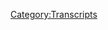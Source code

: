 {{Transcript
    | title         = [[27: March 31, 2017]]
    | caption       = [https://knowledgefight.libsyn.com/knowledge-fight-march-31-2017 Listen to this episode on Libsyn]
    | episodeNumber = [[27: March 31, 2017|27]]
    | length        = 02:00:25
}}

{{MessageBox
    | header     = Warning: Bot Generated Content
    | text       = This transcript was automatically generated by transcription software and likely contains many mistakes and misattributions. Please check the audio for definitive quotes, attribution, and context.
    | image      = N3yvass4myg91.webp
    | imagewidth = 50px
    | id         = warning
}}

{{TranscriptBlock
    | name      = Alex Jones
    | timestamp = 00:00:00.000
    | text      = Andy in Kansas, you're on the air. Thanks for holding. Well, Alex, I'm a first time caller. I'm a huge fan. I love your work.
}}

{{TranscriptBlock
    | name      = Dan
    | timestamp = 00:00:07.000
    | text      = Hey, everybody. Welcome back to knowledge fight. I'm Dan. I'm Jordan. Hey guys, today we welcome back to another episode of this podcast about the life and times of Alex Jones. We're a couple dudes who like to sit down have a good time. Twist.
}}

{{TranscriptBlock
    | name      = Jordan
    | timestamp = 00:00:21.000
    | text      = What's the twist?
}}

{{TranscriptBlock
    | name      = Dan
    | timestamp = 00:00:22.000
    | text      = I listened to tons of Alex Jones and
}}

{{TranscriptBlock
    | name      = Jordan
    | timestamp = 00:00:24.000
    | text      = I thought it was that you that we drink a lot of wine during this podcast? No,
}}

{{TranscriptBlock
    | name      = Dan
    | timestamp = 00:00:28.000
    | text      = just a reasonable amount of wine reads. That's
}}

{{TranscriptBlock
    | name      = Jordan
    | timestamp = 00:00:29.000
    | text      = true. It is a reasonable amount.
}}

{{TranscriptBlock
    | name      = Dan
    | timestamp = 00:00:31.000
    | text      = The twist is I am an expert on Alex Jones. And I don't know a goddamn thing. But you're a quick learner. And I appreciate it guys.
}}

{{TranscriptBlock
    | name      = Jordan
    | timestamp = 00:00:39.000
    | text      = Unfortunately for my psyche, yeah. Only if only I were the Eddie Bravo of this podcast.
}}

{{TranscriptBlock
    | name      = Dan
    | timestamp = 00:00:45.000
    | text      = If only you could be blissfully dumbly going through this and just yet. Oh,
}}

{{TranscriptBlock
    | name      = Jordan
    | timestamp = 00:00:50.000
    | text      = what a wonderful world.
}}

{{TranscriptBlock
    | name      = Dan
    | timestamp = 00:00:52.000
    | text      = Guys, I want to say this up top. If you are sensitive about stuff, please turn off this podcast. I love your specificity. Yeah, trigger warnings abound. Today we are going to be discussing an episode where Alex Jones is disgraceful in many ways about the subject of abuse to children. And I don't want to do this episode. Jordan. All right.
}}

{{TranscriptBlock
    | name      = Jordan
    | timestamp = 00:01:15.000
    | text      = Well, guys, thank you very much for listening to the first five minutes of this would be great. Oh, I just released a five minute video. And everybody's like, What the fuck is going on? aren't their episodes usually eight and a half hours long?
}}

{{TranscriptBlock
    | name      = Dan
    | timestamp = 00:01:32.000
    | text      = For like we we've talked about this, we've texted and discussed this. I sincerely don't like I don't want to do this. But I think we have to. Yeah,
}}

{{TranscriptBlock
    | name      = Jordan
    | timestamp = 00:01:41.000
    | text      = you've kind of made it clear that if this is to be your true crusade against Alex Jones, eventually we're gonna have to dive into the heart of darkness.
}}

{{TranscriptBlock
    | name      = Dan
    | timestamp = 00:01:51.000
    | text      = And in the interest of actually covering what he talks about, if I were to ignore this, I would be remiss, I would be derelict in my duty. And it just so happened that on Friday, March 31, Alex Jones did an episode that I think is one of the most disgraceful things I've ever seen in my life. Okay, I'm awesome. I posit that this is where Alex Jones takes his propagandizing and being a bad person to a entirely new level. Oh, wow. And I'll get I find,
}}

{{TranscriptBlock
    | name      = Jordan
    | timestamp = 00:02:23.000
    | text      = somehow I find that hard to believe I will get into Now admittedly, I'm not the Alex Jones expert. So all I know, all I know is the worst of what it is we've seen. And I feel like that's more than enough to go to hell.
}}

{{TranscriptBlock
    | name      = Dan
    | timestamp = 00:02:36.000
    | text      = I will get into all of my my reasoning why I think that this is the case, I will establish my premise. I will give a few more warnings. But first, what I want to do is play an out of context drop of Alex Jones from this episode that has nothing to do with what we're going to be talking about, oh my God, but I
}}

{{TranscriptBlock
    | name      = Alex Jones
    | timestamp = 00:02:59.000
    | text      = do love the fact that in the White House, they don't call me Alex Jones. When they talk about what we're doing or when they get this call. They they say what is the Texan doing? The president says what is the Texan up to and so I am just so honored that they see me as York time of a Texan. And that's what it's all about.
}}

{{TranscriptBlock
    | name      = Dan
    | timestamp = 00:03:19.000
    | text      = You can hear Leann McAdoo there in the background going
}}

{{TranscriptBlock
    | name      = Jordan
    | timestamp = 00:03:22.000
    | text      = with sure or they refuse to speak your name out loud in case they are fucking being recorded.
}}

{{TranscriptBlock
    | name      = Dan
    | timestamp = 00:03:28.000
    | text      = You will hear her go another point when Alex says something fucking horrible. Oh, yeah, she goes.
}}

{{TranscriptBlock
    | name      = Jordan
    | timestamp = 00:03:37.000
    | text      = Do we have do we have emojis for Leanne McAdoo is face whenever Alex Jones says something truly horrible. And she has to sit there. It's watching her soul crumble into tiny little pieces. It's not
}}

{{TranscriptBlock
    | name      = Dan
    | timestamp = 00:03:49.000
    | text      = nearly as shocked as I would like it to be. I would like her to be more offended by the things he says. But unfortunately, I think she's in. She's in his business. So I want to say this. Jordan, I've written the clarification that I'd like to say as a boilerplate. Before we do this episode, you wrote
}}

{{TranscriptBlock
    | name      = Jordan
    | timestamp = 00:04:03.000
    | text      = it down.
}}

{{TranscriptBlock
    | name      = Dan
    | timestamp = 00:04:04.000
    | text      = I did. Because I want to make sure line
}}

{{TranscriptBlock
    | name      = Jordan
    | timestamp = 00:04:05.000
    | text      = I've got to have this word for word appropriate. Not we can't fly by the seat of our pants on this one. Not
}}

{{TranscriptBlock
    | name      = Dan
    | timestamp = 00:04:12.000
    | text      = really. I just want to make sure that I'm clear. Okay, this is what I what I'm saying. Here we go. All right, this is Dan reading. In no way do we seek to minimize the seriousness of abuse against children. Nor are we in any way impugning the important work that law enforcement agencies do to fight against it. We acknowledge that pedophilia is real and a very serious problem in our society. And we don't pretend that we have any answers about the bigger picture questions regarding it. It is ours. And by ours, I mean me. It is my sole contention that Alex Jones, a documented propagandist and liar. This is Dan. I did not do a good job. Alex Jones is a documented propagandist and liar and in this episode, his behavior is not above board. and his actions absolutely serve to hurt the cause of protecting children. My contention, Jordan? Yeah, and I'm going to be laying out over the course of this episode. All right, is that Alex Jones intentionally put on a piece of staged propaganda, and he used his audience's understandable disgust and fear about pedophiles to exploit them. I believe that his motivations are threefold. One, he wanted to save face after everyone in the world, in publications, and on the internet, and in social conversations that I've had made fun of him for desperately trying to avoid a lawsuit over his coverage of pizza gate right to he wanted to sell more of his products, because I think he's going through an economic downturn because he's broke three. Finally, he wanted to perpetuate the myth that Donald Trump is working behind the scenes against a pedophile network. He's doing this because if that myth is accepted, it follows from that position that a pedophile network actually does exist.
}}

{{TranscriptBlock
    | name      = Jordan
    | timestamp = 00:05:58.000
    | text      = Yeah. And if it does exist, and Donald Trump is fighting against it, well, you'll forgive a whole hell of a lot because somebody has got to stop these goddamn pedophiles.
}}

{{TranscriptBlock
    | name      = Dan
    | timestamp = 00:06:09.000
    | text      = Right? And implied in that third point is all of our enemies are demons. Yeah, all of our enemies, those that we fight against. I mean, look, you can't be bogged down in the small potatoes, right of trans rights, or the fact that coal isn't coming back. We are fighting literal demons,
}}

{{TranscriptBlock
    | name      = Jordan
    | timestamp = 00:06:27.000
    | text      = right? That sort of thing. And you can't negotiate with them. You can't do anything other than kill them. No
}}

{{TranscriptBlock
    | name      = Dan
    | timestamp = 00:06:34.000
    | text      = Quarter. Yep.
}}

{{TranscriptBlock
    | name      = Jordan
    | timestamp = 00:06:35.000
    | text      = And it is a war.
}}

{{TranscriptBlock
    | name      = Dan
    | timestamp = 00:06:37.000
    | text      = I don't know if you think that my claim or my contention is too bold. What do you think just hearing that laid out? What do you think?
}}

{{TranscriptBlock
    | name      = Jordan
    | timestamp = 00:06:46.000
    | text      = I think I'm only going to refer to him as the text. And from now on,
}}

{{TranscriptBlock
    | name      = Dan
    | timestamp = 00:06:49.000
    | text      = I'll text them. That clip in my files is labeled codename the
}}

{{TranscriptBlock
    | name      = Jordan
    | timestamp = 00:06:57.000
    | text      = that's actually you know what? I can't allow that. Because that actually does make them sound pretty cool. Yeah, kind of cool. Yeah, I would take code name of the Texan. Not really, I think I hate Texas. Welcome
}}

{{TranscriptBlock
    | name      = Dan
    | timestamp = 00:07:08.000
    | text      = back to knowledge, right. I'm Dan over there, the Texas
}}

{{TranscriptBlock
    | name      = Jordan
    | timestamp = 00:07:10.000
    | text      = Jackson, I would have to do a voice and that would be very hard for me.
}}

{{TranscriptBlock
    | name      = Dan
    | timestamp = 00:07:14.000
    | text      = So this is us riffing around and desperately trying not to back on top.
}}

{{TranscriptBlock
    | name      = Jordan
    | timestamp = 00:07:19.000
    | text      = It's me kind of sitting here going like, I am I even necessary for this podcast? Because if I laugh, I worry that you're gonna think I'm a monster.
}}

{{TranscriptBlock
    | name      = Dan
    | timestamp = 00:07:27.000
    | text      = No, I mean, sometimes you have to laugh to not cry. But the reality is, I have cut out a lot of the really horrible stuff. So if you're worried that I we're going to be playing tons of clips of Alex, really just like a pig in mud rolling around and the filthiness that he believes is going on, I've cut out most of that stuff. It's not going to be graphic. Okay. But my contention will be borne out over a series of clips.
}}

{{TranscriptBlock
    | name      = Jordan
    | timestamp = 00:07:53.000
    | text      = And if you if you've got this, I imagine that we've got more than enough already. And if you feel the need that, you want to make sure that you can bury him in his own goddamn fell. You can go find him rolling around in that filth.
}}

{{TranscriptBlock
    | name      = Dan
    | timestamp = 00:08:07.000
    | text      = Absolutely. And, you know, I cut out some other stuff, where he really goes hard at Muslims, claiming that they're mostly responsible for sexual violence, that sort of thing. Sure. I've cut out a lot of like, extraneous parts where he tries to bring in how abortion is part of it too. And like celebrating the killing of children is what abortion is about. That's absolutely not. So I cut out a lot of complete nonsense to try and streamline my point, that I believe that this is all theater. And I think he knew it from the beginning of the show, to where the show ends.
}}

{{TranscriptBlock
    | name      = Jordan
    | timestamp = 00:08:46.000
    | text      = Oh, wow. So he's, he's focused. And this is this is pre written? I don't know, at the very least, at the very least pre planned. Yes. And this whole thing is,
}}

{{TranscriptBlock
    | name      = Dan
    | timestamp = 00:08:56.000
    | text      = I guess, I think more likely than pre planned. He had. He had a belief that things would go the way they do. And that's what he was hoping for. Okay, because he could exploit it. All right. I know we're speaking to vaguely and I apologize. Well,
}}

{{TranscriptBlock
    | name      = Jordan
    | timestamp = 00:09:11.000
    | text      = I don't know anything. So I'm just trying to speak as much as I know.
}}

{{TranscriptBlock
    | name      = Dan
    | timestamp = 00:09:14.000
    | text      = Okay, so basically, what ends up happening, the plot of Friday's episode is that he has a guy on the show named Craig saw man Sawyer. All right, well, I'm already out. He's not a mass murderer, right. Maybe he is. He's a former Navy SEAL. And well, then yeah, he's probably a mess. From all the research that I could do into his past. I didn't find like a ton of red flags. Like a lot of Alex's guests. There's not the like, weird, horrible track that I can find behind him. And so and he's, for what it's worth. It seems like he might have his heart in the right place. Okay. He is coming on to promote a new website that he has started and a new initiative called vets for child rescue.org Where
}}

{{TranscriptBlock
    | name      = Jordan
    | timestamp = 00:09:58.000
    | text      = that sounds like a very positive thing. And going by the name, I can assume that at the end of your very next sentence, I will fully support this website. Listen. So the answer there is yes how
}}

{{TranscriptBlock
    | name      = Dan
    | timestamp = 00:10:14.000
    | text      = things play out now is what this episode is all about. But for now he's don't rhyme again. Sorry. But for now let's just get to the first clip. And this one Alex talks about how evil the forces that they're against are. And then on top of that, he gets into some facts that he has wrong.
}}

{{TranscriptBlock
    | name      = Alex Jones
    | timestamp = 00:10:32.000
    | text      = And so it's like evils coming out of the nest, it's coming out of the cave. It's like the devil walking around, roaring, seeing who he may devour. And so none of us have all the answers. I don't know exactly what to do. I just don't want to get the word out, move forward. We're gonna beat these people. But we're dealing with very, very, very, very wicked people. Trump has arrested it was 1800. A few weeks ago, it's over 3000 alleged pedophiles, but a lot of times it's not child porn. It's with the kids in cages, okay. And the big telltale sign is like California on February 2. KTLA biggest TV station, la 424, arrested 28 Kids in bondage, some of them in cages, nothing about the kids nothing about where they are now, nothing about what was going on this network. And I've seen this type article 1000s of times over the years. And so this is the real currency of the global so I don't know where we're even going here today other than a brainstorm session, about what we can do. And I know a lot separately. People are sick of this the military, they're tired of the Islamic takeover the globalist takeover out of the EU threatening to break the United States.
}}

{{TranscriptBlock
    | name      = Jordan
    | timestamp = 00:11:36.000
    | text      = So you can't you can't put all those together at the very end. No, you can't say that bullshit, and then just throw on. And then it's a Democrats and it's fat people. And it's everybody who doesn't believe in Jesus Muslims, that you you. Yeah, everybody, everybody who supports the ACLU,
}}

{{TranscriptBlock
    | name      = Dan
    | timestamp = 00:11:55.000
    | text      = you can because he believes that all this is all packaged together. And that, you know, I mean, we've been over this a little bit, and he does say this later that children are the currency of the globalists. Yeah. And what he means by that is that they trade child slaves around and that's the way that they game favors with each other
}}

{{TranscriptBlock
    | name      = Jordan
    | timestamp = 00:12:13.000
    | text      = very inefficient currency. Absolutely. What how do you know Bitcoin? How do you know what when the value? Is there a stock market for that? Like, what are we talking about?
}}

{{TranscriptBlock
    | name      = Dan
    | timestamp = 00:12:22.000
    | text      = I don't, it's insane to try and bring what's the Chinese exchange rate for that?
}}

{{TranscriptBlock
    | name      = Jordan
    | timestamp = 00:12:27.000
    | text      = I want to know what's the what's the Chinese version of the yen? What's the yen to child? That's what I really want
}}

{{TranscriptBlock
    | name      = Dan
    | timestamp = 00:12:33.000
    | text      = to know. I don't think we should. I don't think we should broach that too much further. I think Alex didn't read this KTLA article. That is what I think he didn't
}}

{{TranscriptBlock
    | name      = Jordan
    | timestamp = 00:12:42.000
    | text      = shock. So I am shocked. I have
}}

{{TranscriptBlock
    | name      = Dan
    | timestamp = 00:12:47.000
    | text      = read this article. And many of them also shocked and many, many more. Alex's presumption and his main theme about the world as it is, is that Trump is rolling up these pedophile networks.
}}

{{TranscriptBlock
    | name      = Jordan
    | timestamp = 00:12:59.000
    | text      = Yeah, he's Trump has got 3000. Why? Where did that come from?
}}

{{TranscriptBlock
    | name      = Dan
    | timestamp = 00:13:04.000
    | text      = That number I cannot substantiate in any way. And Trump Trump is supposed to have done this. Personally, he's given the green light is what Alex says. He's told these agents who had been being held back by Obama, because he doesn't want the sex trade and the you know, he was holding them back now. Trust me on stock right? In the Yeah, exactly. And Trump has let them off the chain. And that's why there are so many arrests now. Now, this theory and narrative is incredibly full of shit. And I'm going to explain why but before I do, I am not in any way again impugning the law enforcement officers who are doing good work.
}}

{{TranscriptBlock
    | name      = Jordan
    | timestamp = 00:13:46.000
    | text      = I think here's here's what I would here's my my operating philosophy. All right, currently, Alex Jones is talking bullshit. Yes, it is fine to make fun of Alex Jones bullshit. Yes, it is not my intention to laugh and giggle at reality of child trafficking. So are we are we cool there?
}}

{{TranscriptBlock
    | name      = Dan
    | timestamp = 00:14:07.000
    | text      = Yes. Yes.
}}

{{TranscriptBlock
    | name      = Jordan
    | timestamp = 00:14:08.000
    | text      = Let me read my prepared statement. Please don't. I've written it down on my phone.
}}

{{TranscriptBlock
    | name      = Dan
    | timestamp = 00:14:12.000
    | text      = I thought you're gonna pick up that rag
}}

{{TranscriptBlock
    | name      = Jordan
    | timestamp = 00:14:16.000
    | text      = and wipe myself off anyways. So
}}

{{TranscriptBlock
    | name      = Dan
    | timestamp = 00:14:18.000
    | text      = here, here's how the article starts. Hundreds of people were arrested and dozens of sexually exploited children and adult victims were rescued across California during a statewide operation to combat human trafficking. The LA Los Angeles County Sheriff's Department announced Tuesday, so that starts out with, you know, it does say dozens of sexually exploited children so Alex could have read that and gone from it. There's no indication of kids in bondage. There's no discussion of cages. None of that information is there, as best I can tell because I Googled it. I looked into this as deeply as I could. There is no stories anywhere Currently, about kids in cages. There are a couple stories from the last few years and they're all All massive parental child abuse stories. Okay, kids being saved from abusive parents, right? Those are the only stories I can find that involve cages. And and that's not to say that that's not horrifying, but it's not what Alex is talking about, right? It's at the very least bad parenting. So now, here's where Alex gets in trouble. The second paragraph, all right, more than 30 federal, state and local law enforcement agencies and task forces, including the Los Angeles Regional Human Trafficking Task Force, participated in the third annual operation reclaim and rebuild enforcement operation. According to the sheriff's news release. It's the third annual one. This has nothing to do with Trump.
}}

{{TranscriptBlock
    | name      = Jordan
    | timestamp = 00:15:41.000
    | text      = It's like a marathon. Yes. It's like the Boston. Yeah. They do it every year.
}}

{{TranscriptBlock
    | name      = Dan
    | timestamp = 00:15:47.000
    | text      = Yeah. And you know why they do it every year? Because it's bad. Also, because Barack Obama started it. Oh, boy. This is this is uh,
}}

{{TranscriptBlock
    | name      = Jordan
    | timestamp = 00:15:57.000
    | text      = this is I, I think I think Alex should start reading these articles. I entirely agree. Good idea.
}}

{{TranscriptBlock
    | name      = Dan
    | timestamp = 00:16:06.000
    | text      = So I mean, this was because of Obama. Yeah. In 2010, former President Barack Obama declared January National Slavery and Human Trafficking Prevention Month, right. Barack Obama started that. Yeah. When were these busts? Well, he sold his stock. But when were the busts, they were at the end of January. They were the culmination of human trafficking and National Slavery Prevention Month. Yeah. They were the ceremonial end of the month that Barack Obama who was allegedly soft on human trafficking, created.
}}

{{TranscriptBlock
    | name      = Jordan
    | timestamp = 00:16:40.000
    | text      = Oh, well, hey, I'm starting to like this Obama fellow. Also, I think he's, I think he's not too bad a guy. Yeah. Also, I think I think Alex Jones might be wrong.
}}

{{TranscriptBlock
    | name      = Dan
    | timestamp = 00:16:51.000
    | text      = Also, a little dumb statistic for Alex Jones to chew on for a little while. Is that us human trafficking arrest hit an all time high in 2016. Under Barack Obama,
}}

{{TranscriptBlock
    | name      = Jordan
    | timestamp = 00:17:02.000
    | text      = that's crazy. And well, it's because law enforcement knew Trump was coming. Right, right. That's why because because they knew Trump would let the proverbial dogs out. As we know, the Baja men have finally got their answer,
}}

{{TranscriptBlock
    | name      = Dan
    | timestamp = 00:17:21.000
    | text      = but it was up in the body was bumpin a UBI? Yo,
}}

{{TranscriptBlock
    | name      = Jordan
    | timestamp = 00:17:25.000
    | text      = I don't know that much.
}}

{{TranscriptBlock
    | name      = Dan
    | timestamp = 00:17:26.000
    | text      = I just that's all I remember. That's not all. I remember. I wish I
}}

{{TranscriptBlock
    | name      = Jordan
    | timestamp = 00:17:29.000
    | text      = Yeah. Don't Don't lie to me. So lie to our listeners. How do I be that Alex?
}}

{{TranscriptBlock
    | name      = Dan
    | timestamp = 00:17:34.000
    | text      = How do I know that these busts had something to do with the National Human Trafficking Awareness Month that Barack Obama started in 2010? We've got a couple of reasons that you've already stabbed. You think it's just I'm guessing that just timing matched up? And I'm like, Oh, it must be that No, no, I read the sheriff's press release. Oh, explicitly lay out but it was a three day operation at the end of January to coincide and be in conjunction with Human Trafficking Awareness Month,
}}

{{TranscriptBlock
    | name      = Jordan
    | timestamp = 00:18:00.000
    | text      = the one that Obama started, oops, yes.
}}

{{TranscriptBlock
    | name      = Dan
    | timestamp = 00:18:03.000
    | text      = So that entire narrative about Trump being responsible for all this stuff is really busted
}}

{{TranscriptBlock
    | name      = Jordan
    | timestamp = 00:18:08.000
    | text      = is really just it's made up in order to once again take credit for Obama's actions, because we can't. The The great thing about Trump for all the Republicans now is that they get to pretend that Trump is responsible for all the good things that they couldn't allow Obama to have. So they get to take all of that look at how the economy is booming. That's Trump. Well, we can't we can't admit that Obama took us from a terrible place to where we are now look at all the good shit that's happening. From that Obama was a good president. And they really like and respect him for what he did. They just can't in their brains, connect it to what
}}

{{TranscriptBlock
    | name      = Dan
    | timestamp = 00:18:52.000
    | text      = he is, thank God. It's not because of racism or anything.
}}

{{TranscriptBlock
    | name      = Jordan
    | timestamp = 00:18:55.000
    | text      = I know. It would be terrible if racism was still around. Yeah, that'd be awful. But good that once Obama was president, we got rid of racism. So 474
}}

{{TranscriptBlock
    | name      = Dan
    | timestamp = 00:19:03.000
    | text      = people were arrested for seven for this sting operation throughout the entire state of California, which is a massive state. Yeah, that does. That seems low? Well, I mean, it's a lot of people, but it's, let's not judge the results.
}}

{{TranscriptBlock
    | name      = Jordan
    | timestamp = 00:19:19.000
    | text      = No. No, I mean, I mean,
}}

{{TranscriptBlock
    | name      = Dan
    | timestamp = 00:19:23.000
    | text      = you would expect if they were staying in the entire state, you might get a couple of 1000. Yeah, but who cares? Look, the reality is 28 children who were sexually exploited, were saved. And that's awesome. That is awesome. But the the thing I want to make very clear, is that legally speaking, a child is anyone under 18. Yep. So Alex's whole thing about this being five year olds and cages and shit like that. That's what I immediately think that's not necessarily true. We don't really have that information.
}}

{{TranscriptBlock
    | name      = Jordan
    | timestamp = 00:19:52.000
    | text      = And it could be just a larger part of the fact that there's still a lot of women trafficking going on. And it's not exactly like they care if it's a 18 year old woman,
}}

{{TranscriptBlock
    | name      = Dan
    | timestamp = 00:20:03.000
    | text      = right? Or a 17 year old woman would count as a sexually exploited child. Exactly. And you should not be having sex with minors ever. I'm gonna come out on record and say that I'm going out on a limb. But I will say that it's very different in the mind. Like what you picture? If it's like an elementary kid, or a runaway team. Yeah, neither are good. But they're very different. They are now
}}

{{TranscriptBlock
    | name      = Jordan
    | timestamp = 00:20:27.000
    | text      = my these, like natural instinct to, like, oh my god, it's a 10 year old, you're a fucking monster is it's like, it's not good, but it is lessened. If it's like, oh, it's a you know, it's almost a grown woman.
}}

{{TranscriptBlock
    | name      = Dan
    | timestamp = 00:20:47.000
    | text      = I mean, part of that
}}

{{TranscriptBlock
    | name      = Jordan
    | timestamp = 00:20:48.000
    | text      = is because I it's still awful. It's the worst. It's the worst. I hate it. It is awful. But
}}

{{TranscriptBlock
    | name      = Dan
    | timestamp = 00:20:53.000
    | text      = you have to recognize that there are tragic realities in our world. And a lot of times so goddamn. Many people come from terrible home systems, or, you know, they might run away from home, or they might just be homeless, they might get into drugs. There's a lot of terrible paths that could lead a 16 year old of their own volition to end up in prostitution and get arrested slash saved in an operation like this. And you
}}

{{TranscriptBlock
    | name      = Jordan
    | timestamp = 00:21:18.000
    | text      = know, what is the largest percentage minority that winds up having that happen to them
}}

{{TranscriptBlock
    | name      = Dan
    | timestamp = 00:21:25.000
    | text      = trans? Yeah. So interesting that Alex doesn't give a fuck about Boy,
}}

{{TranscriptBlock
    | name      = Jordan
    | timestamp = 00:21:29.000
    | text      = it sure would be nice if we accepted trans people.
}}

{{TranscriptBlock
    | name      = Dan
    | timestamp = 00:21:34.000
    | text      = Well, we're gonna get to that later, unfortunately, of course. So but the other thing I want to point out about this California situation that really pokes a hole in the whole narrative that Trump is going after pedophile networks, literally everything Trump has ever done well, but in Well, let's not get into that, because that's a whole other.
}}

{{TranscriptBlock
    | name      = Jordan
    | timestamp = 00:21:49.000
    | text      = That's a whole that's a whole big mess. Yeah.
}}

{{TranscriptBlock
    | name      = Dan
    | timestamp = 00:21:52.000
    | text      = This statement from the sheriff's press release, investigators focused enforcement operations wherever the trafficking of human beings took place, from confronting the reality of sidewalk prostitution by conducting John stings, to challenging the nets. I'm against that to conducting or confronting that to challenging the virtual reality of the cyber world where traffickers believe they can operate anonymously using the internet. But the experience of specialty trained cyber detectives who posed as vulnerable teenagers and interacted with suspects on social media, through that traffickers and customers who are anxious to exploit found their plans foiled. So
}}

{{TranscriptBlock
    | name      = Jordan
    | timestamp = 00:22:33.000
    | text      = a lot of this was preventative. Sure, yeah,
}}

{{TranscriptBlock
    | name      = Dan
    | timestamp = 00:22:37.000
    | text      = there were some, you know, children and prostitutes who were adults who ended up being saved, because even adults need help if they're in a pimp situation that they can't get out. Oh, absolutely. It's terrible. Yeah.
}}

{{TranscriptBlock
    | name      = Jordan
    | timestamp = 00:22:49.000
    | text      = But maybe we should, maybe we should protect them as well, instead of considering them criminals and forcing them to work in an unregulated industry, that maybe sex workers are actually a valuable part of society and should be treated as such. And he who's all
}}

{{TranscriptBlock
    | name      = Dan
    | timestamp = 00:23:02.000
    | text      = that is a larger point that I want to make also, is that a great number of these arrests are just
}}

{{TranscriptBlock
    | name      = Jordan
    | timestamp = 00:23:09.000
    | text      = prostitution, saying yes. And there we There we go.
}}

{{TranscriptBlock
    | name      = Dan
    | timestamp = 00:23:14.000
    | text      = Some of them are illegal, more illegal in defense. And some of it is just not just because I want to minimize it, but some of it is To Catch A Predator stuff. Yeah. And that's not stuff that's new. That's not stuff that's not been going on, and there's a fake victim involved. Yeah. So you didn't save anybody. You just got a guy who is definitely up to some shit off the streets, which is good, but it's not what Alex is talking about. So this case, really doesn't work to serve his point. So
}}

{{TranscriptBlock
    | name      = Jordan
    | timestamp = 00:23:45.000
    | text      = on clip one, right, Alex Jones is worthless and a pile of garbage who's exploiting this bullshit to create fear in people have something that isn't what we're talking about, and completely
}}

{{TranscriptBlock
    | name      = Dan
    | timestamp = 00:23:58.000
    | text      = misleading on the facts. And I think that's disrespectful to the reality of what is going on. Well, of course, he also says that we don't know what's going on with these children, it would be illegal for you to know. Yes, it would be illegal to report on what's going on with these minors without their consent without them like coming out and talking about it.
}}

{{TranscriptBlock
    | name      = Jordan
    | timestamp = 00:24:17.000
    | text      = Well, that's one of the things that is so difficult, and we didn't know anything about Elizabeth
}}

{{TranscriptBlock
    | name      = Dan
    | timestamp = 00:24:21.000
    | text      = smart until she came out.
}}

{{TranscriptBlock
    | name      = Jordan
    | timestamp = 00:24:23.000
    | text      = Right. Well, and if you're if you are a journalist who is trying to expose any of these rings, you can't it's against the law to be a part of it for many
}}

{{TranscriptBlock
    | name      = Dan
    | timestamp = 00:24:32.000
    | text      = reasons. You can't Yeah, we'll get to all of them in a minute. Yeah. But also, Alex's argument is even stupider because the next paragraph in this sheriff's press release, minors encountered encountered during enforcement stings were cared for by personnel from various Department of Children and Family Service agencies in each county. So we do kind of know what's going on with him. That's really good. Yeah, they're taken in by Family Services. Yeah.
}}

{{TranscriptBlock
    | name      = Jordan
    | timestamp = 00:24:54.000
    | text      = So they weren't recycled back into the pedophile network. They were sent to places that Can at the very least help
}}

{{TranscriptBlock
    | name      = Dan
    | timestamp = 00:25:01.000
    | text      = in Los Angeles County the Coalition to Abolish Slavery and Trafficking and saving innocence coordinated the emergency services response for victim care and collaborated with similar non governmental victim service organizations throughout the state. So we have a little bit of information. Yeah. Now,
}}

{{TranscriptBlock
    | name      = Jordan
    | timestamp = 00:25:15.000
    | text      = now you shouldn't give us all the information because those people deserve their privacy. Absolutely. Yeah.
}}

{{TranscriptBlock
    | name      = Dan
    | timestamp = 00:25:20.000
    | text      = So I did a little bit more research definitely don't
}}

{{TranscriptBlock
    | name      = Jordan
    | timestamp = 00:25:22.000
    | text      = deserve Alex Jones pulling this bullshit and fucking once again, putting victims as the as the fucking problem. But anyways, so I
}}

{{TranscriptBlock
    | name      = Dan
    | timestamp = 00:25:32.000
    | text      = did some more research into trying to figure out exactly why there is this perception that Trump is getting all of these pedophile arrests going,
}}

{{TranscriptBlock
    | name      = Jordan
    | timestamp = 00:25:39.000
    | text      = Yeah, cuz I have no idea where that came from? Well, it's
}}

{{TranscriptBlock
    | name      = Dan
    | timestamp = 00:25:42.000
    | text      = coming from there are just people are publicizing mostly, you know, sex workers things. And they're claiming that they're there about things that they aren't. So I found a massive list that someone had posted of all of these busts that had happened since Trump took office. And I went through all of them. And almost none of them are reasonable. Almost none of them are what Alex is talking about. They aren't pedophile rings. Again, there's a story here from Memphis, from the local and
}}

{{TranscriptBlock
    | name      = Jordan
    | timestamp = 00:26:16.000
    | text      = in a lot of these cases, law enforcement is not the hero.
}}

{{TranscriptBlock
    | name      = Dan
    | timestamp = 00:26:21.000
    | text      = I don't know. What do you mean?
}}

{{TranscriptBlock
    | name      = Jordan
    | timestamp = 00:26:23.000
    | text      = I mean, if you are, I mean, again, a lot of these John stings, they are not helping. Not necessarily, they're not good. Well, here's,
}}

{{TranscriptBlock
    | name      = Dan
    | timestamp = 00:26:33.000
    | text      = here's why. I'll make your point for you. Yeah, this case in Memphis, 42 people were arrested in Memphis during a human trafficking operation led by the Tennessee Bureau of Investigation. 38 men and four women were arrested on prostitution related charges, agents posed for ads on Backpage for about 17 hours a day for three days. So that's how they lured people in. In some ads, undercover agents posed as a juvenile girl, eight men responded and paid to have sex with an underage female to those specifically paid money to have sex with 14 year old girls. Now, again, these people are creeps. But there's a fake victim involved. So you're not saving anybody, except for those people's hypothetical future victims, which is good, it is good. But the problem with a lot of stings like this is that those charges aren't going to stick necessarily. If you look at them, this article lists out all of the charges that these people got. And most of them are patronizing prostitution near a church or school. Oh, no, which is not a not a big offense, you know, not even go to prison for now. And here's my evidence that you won't go to prison for it. Anytime there was another charge. That was always dropped. They weren't charged with patronizing prostitution near a church or school, they were charged with, for instance, this guy charged with possession of cocaine, heroin and oxycodone, or this guy charged with having marijuana and cocaine. Those are the people who have actual charges aren't charged with the prostitution one, because they know it's a flimsy charge. So this
}}

{{TranscriptBlock
    | name      = Jordan
    | timestamp = 00:28:02.000
    | text      = is turning into one of those, like broken windows policing things, where it's like you just do whatever bullshit you can to try and get any charges on people. Well,
}}

{{TranscriptBlock
    | name      = Dan
    | timestamp = 00:28:11.000
    | text      = at the same time, I will say it's good in the case of things like this to get it on people's records. Yeah. So in that case, it's good, but it's not doing the effective work that's unnecessary. I think. I'm not sure. Again, like I said, up top, I don't think we have the answers. No, I just have the answers to why Alex Jones is a fucking liar.
}}

{{TranscriptBlock
    | name      = Jordan
    | timestamp = 00:28:30.000
    | text      = Are you saying to comedians living in Chicago, don't have all the answers for complicated law enforcement procedures? Yes.
}}

{{TranscriptBlock
    | name      = Dan
    | timestamp = 00:28:38.000
    | text      = No, they cite that 750 people were arrested in basically there's, oh, it's a massive sting. It was around the Superbowl. That happens every year. It's notorious every single year.
}}

{{TranscriptBlock
    | name      = Jordan
    | timestamp = 00:28:54.000
    | text      = Oh, because people go fuck because they come into the place and then they're all these people are rushed into this place. And they're just like, Well, I'm gonna block a prostitute.
}}

{{TranscriptBlock
    | name      = Dan
    | timestamp = 00:29:05.000
    | text      = Yeah, there's tons of prostitution that goes on around the Superbowl.
}}

{{TranscriptBlock
    | name      = Jordan
    | timestamp = 00:29:09.000
    | text      = It's, a lot of these people aren't just aren't just like, they're just gonna, if they're not put in jail. They're just gonna go back home.
}}

{{TranscriptBlock
    | name      = Dan
    | timestamp = 00:29:17.000
    | text      = Conceivably. So then there's a story out of New Orleans, a Human Trafficking Task Force specifically designed to attack the crime and rescue victims, updating the New Orleans community on its latest two day operation during the press conference Wednesday, February 1, two day operation at the end of January we go back to Barack Obama's Human Trafficking Awareness Month. Yeah, so this one was a part of that too. Yeah. The operation by the New Orleans violent crime against children and Human Trafficking Task Force rescued 11 women and just two days, the victims range in age from their early 20s to late 40s. So none of these people were children. Good. If they need help, good on you to give it to him. I'm not taking that away. But this is not what Alex is talking about. Gotcha. So this is another one This is another this is another article about more people at the Super Bowl. It's that's all of this. That's all this is. That's the it's
}}

{{TranscriptBlock
    | name      = Jordan
    | timestamp = 00:30:11.000
    | text      = almost it's a temporary transient sting. Yeah. Okay, so it doesn't actually do anything to address the larger or deeper issue. No,
}}

{{TranscriptBlock
    | name      = Dan
    | timestamp = 00:30:20.000
    | text      = Richmond, another one in Richmond, Virginia. This, this is exactly the same thing. It was another online sting operation and other To Catch A Predator thing. They arrested 11 people there. So again, like, it's just it, I've gone through and looked through it. And I've found almost no evidence that any of these are legitimately possibly connected to what would be a child trafficking ring. And what
}}

{{TranscriptBlock
    | name      = Jordan
    | timestamp = 00:30:46.000
    | text      = it seems like is even worse than that, is that like all of this stuff, and generating
}}

{{TranscriptBlock
    | name      = Dan
    | timestamp = 00:30:51.000
    | text      = links to all of these stories, of course, the website says you're
}}

{{TranscriptBlock
    | name      = Jordan
    | timestamp = 00:30:54.000
    | text      = thorough as fuck. No, it seems like all of these things are really more just to generate publicity, because it is that it is January. Yeah. So these, these are things where we're going to do this, to coincide with this. And then we're not going to pay as much attention as time goes
}}

{{TranscriptBlock
    | name      = Dan
    | timestamp = 00:31:13.000
    | text      = on the darker side of it, too, is that there are probably quotas. Yeah, no, there's definitely numbers that you have to read because it's, you know, Human Trafficking Awareness Month. Yep. That's the thing that you've got to bring in stance, you have to show that you have to show your work. So I think that there's some of that, but I mean, a if you are legitimately helping people, I'm not I'm not upset about the motivation for it. If it is to get statistics, I'm very upset. I'm a little upset that you're probably gonna jam up some people who don't deserve it. Yeah, but in the end, if you're, I don't know, it's very complicated. Like I said, I don't have answers. Anyway, let's get to our next clip. This clip is Alex. Listen,
}}

{{TranscriptBlock
    | name      = Jordan
    | timestamp = 00:31:54.000
    | text      = that was a lot of weird noises you just made the intro for
}}

{{TranscriptBlock
    | name      = Dan
    | timestamp = 00:31:57.000
    | text      = almost all of these clips is just gonna be Alex's line. So here you go.
}}

{{TranscriptBlock
    | name      = Alex Jones
    | timestamp = 00:32:02.000
    | text      = They want us to shut up about pedophilia. Yeah, want us to shut up about what's going on? We're just investigating sometimes we're right sometimes we're wrong we'll correct and we are
}}

{{TranscriptBlock
    | name      = Dan
    | timestamp = 00:32:10.000
    | text      = Nope. No
}}

{{TranscriptBlock
    | name      = Jordan
    | timestamp = 00:32:11.000
    | text      = you won't.
}}

{{TranscriptBlock
    | name      = Alex Jones
    | timestamp = 00:32:14.000
    | text      = Why is there the demonization? Why is salon saying pedophilia is no big deal. Why is the UN trying to legalize it saying it's just a sexual preference? Why are they trying to lower the age of consent for kids all over the world? What is going on? Why are they allowed the guest we got yesterday 1000s of girls being raped and everything by Muslim to the police say it's okay. It's their culture in England. That's mainstream news. show what's happening here why and now we see orthodox radical hobbyist Islam. pedophilia is a tenant's and the Koran merging with these pedophile networks.
}}

{{TranscriptBlock
    | name      = Dan
    | timestamp = 00:32:44.000
    | text      = So I forgot I did actually leave him I love
}}

{{TranscriptBlock
    | name      = Jordan
    | timestamp = 00:32:46.000
    | text      = I love you. It's his questions or accusations. Yeah, by by questioning he he's doing that whole bullshit like, Well, I'm just I'm just asking questions. Why are people being why are people doing things? And you're like, well, well, they they aren't. Yeah, but if they were, why were they doing? What could their possible explanation be? Well, they're they're not doing it? No, but why would they do it?
}}

{{TranscriptBlock
    | name      = Dan
    | timestamp = 00:33:18.000
    | text      = So I would like to just get to the bottom of a couple of these things. First of all, we can dismiss the idea that pedophilia philia and support thereof is in the Koran. No, it's not. There are a lot of children that end up getting married to adults, child brides. And that's because it's an ancient book. And there are traditions turns out, people change. Yeah. And there are traditions that go back of even in a lot of Western cultures that have to do with the time that you can have sex is when you reach sexual maturity. Yeah. And it turns out,
}}

{{TranscriptBlock
    | name      = Jordan
    | timestamp = 00:33:54.000
    | text      = a lot of a lot of European history is filled with old dudes fucking 12 year olds,
}}

{{TranscriptBlock
    | name      = Dan
    | timestamp = 00:33:58.000
    | text      = some of the basis of Western civilization has that within it, too.
}}

{{TranscriptBlock
    | name      = Jordan
    | timestamp = 00:34:02.000
    | text      = Now, admittedly, it's because you died at 25. Yeah,
}}

{{TranscriptBlock
    | name      = Dan
    | timestamp = 00:34:05.000
    | text      = and a lot of these stories that are coming out about Muslim rape gangs and stuff like that is, I found no basis in reality for it. I looked into it, maybe not as deeply as I could have. But a lot of the evidence I found is suspiciously only on Breitbart. Do you
}}

{{TranscriptBlock
    | name      = Jordan
    | timestamp = 00:34:23.000
    | text      = want to do that? Do you want to know who what rape gangs I am the most aware of and concerned about
}}

{{TranscriptBlock
    | name      = Dan
    | timestamp = 00:34:30.000
    | text      = hold on the Republican Party of Hi, oh, hi.
}}

{{TranscriptBlock
    | name      = Jordan
    | timestamp = 00:34:32.000
    | text      = No. No, the in in Africa. And this is the number one thing that is not the number one thing but it is one of the things that is the most insidious is that a certain brand of Christianity was spread in Africa to the point where they demonize gay people so very much yes, that there are rape gangs and those rape gangs go around raping lesbian women in order to turn them straight. Yeah, and that is not and I'm not even gonna say that's a Christian thing. That is fucking insanity. Yeah, that is a that is a perversion of everything that humanity should be I agree.
}}

{{TranscriptBlock
    | name      = Dan
    | timestamp = 00:35:21.000
    | text      = I agree. So now let me get to a couple of other things. Yeah. The UN thing wants pedophilia to be a respected orientation.
}}

{{TranscriptBlock
    | name      = Jordan
    | timestamp = 00:35:32.000
    | text      = Well, the UN wants to make sure that if a man comes to your house and knocks on your door and says, Hey, I want to take your five year old on a date. You can't stop them. No. They want to make sure that's true.
}}

{{TranscriptBlock
    | name      = Dan
    | timestamp = 00:35:45.000
    | text      = They don't. But the what Alex, I mean the only evidence that I can find that Alex has any facts behind him is that in 1993, the International lesbian and gay Association achieved United Nations consultative status. Nablus membership in the eye, LGA drew heavy criticism and caused the suspension of the IG I LGA from the UN.
}}

{{TranscriptBlock
    | name      = Jordan
    | timestamp = 00:36:09.000
    | text      = Okay, now the UN is explicitly not doing what he says they're doing. Yeah,
}}

{{TranscriptBlock
    | name      = Dan
    | timestamp = 00:36:14.000
    | text      = but Nambla members were a part of this international Gay, Lesbian and Gay Alliance Association back in 1993. Now in 1994, the iglta expelled Nambla because they
}}

{{TranscriptBlock
    | name      = Jordan
    | timestamp = 00:36:26.000
    | text      = fucking looked at him. Yeah. Hold on a second. Wait, whoa, whoa, whoa,
}}

{{TranscriptBlock
    | name      = Dan
    | timestamp = 00:36:31.000
    | text      = yeah. They
}}

{{TranscriptBlock
    | name      = Jordan
    | timestamp = 00:36:33.000
    | text      = still would you say that the UN is trying to pass the agenda under 21? You know what I'm saying?
}}

{{TranscriptBlock
    | name      = Dan
    | timestamp = 00:36:40.000
    | text      = Yeah, the AI LGA still was unable to get their status back. Until 2006, they weren't able to get their consultative status back in the United Nations. So this is caused a really interesting sort of fight between Nambla and gay rights organizations. There can't be an interesting fight what it is, I mean, I'm squarely on the side of the gay organizations, but so they argue like the Human Rights Campaign, this guy Gregory King, said that Nambla is not a gay organization. They're not part of our community, and we thoroughly reject their efforts to insinuate the pedophilia is an issue related to gay and lesbian civil rights. I agree. Nambla says, Man Boy love is by definition homosexual. The western homosexual tradition from Socrates to wild to geed many non western homosexuality is from New Guinea to Persia to Zulu and the Japanese were formed by pederasty. And that man, boy lovers are part of the gay movement and central to gay history and culture.
}}

{{TranscriptBlock
    | name      = Jordan
    | timestamp = 00:37:46.000
    | text      = Whoo. I mean, if you're if your most recent like, here's my most recent reference point for what I'm doing is okay. Is Greeks 2300 years ago with a Zulu? Yeah, maybe maybe you guys are wrong. You guys are in the wrong on this
}}

{{TranscriptBlock
    | name      = Dan
    | timestamp = 00:38:06.000
    | text      = one. The Nambla representative goes on to say homosexuals denying that it is not gay to be attracted to adolescent boys are just as ludicrous as heterosexual saying it's not heterosexual to be attracted to adolescent girls. I don't know, bro.
}}

{{TranscriptBlock
    | name      = Jordan
    | timestamp = 00:38:19.000
    | text      = Oh, boy, dude, that is a stretch. Right? Man, you got to do some you got to do some complicated math on that to try and make that make sense? Well, it's just because
}}

{{TranscriptBlock
    | name      = Dan
    | timestamp = 00:38:29.000
    | text      = like, yes, this person is of the same sex you're attracted to. That doesn't mean that it's part of the natural sexuality. You know what I mean? Like, I don't think we need to fully unpack that. But that's what I'm saying. This is the conflict that Alex is talking about. And throughout all evidence, I've been able to find the UN is like, nah. The UN wants no part of this. So to the point where this international lesbian and gay association was kicked out for 13 years, yeah, because of
}}

{{TranscriptBlock
    | name      = Jordan
    | timestamp = 00:38:56.000
    | text      = because of Nambla. Not because of anybody else, but because they weren't paying attention on their fucking application forms, right? And then all of a sudden, they like, here's the thing, there was something
}}

{{TranscriptBlock
    | name      = Dan
    | timestamp = 00:39:08.000
    | text      = about that too big of an association probably didn't realize that was part of their bureaucracy got
}}

{{TranscriptBlock
    | name      = Jordan
    | timestamp = 00:39:13.000
    | text      = out of control. Yeah. Which is why we should shrink the federal government. No, that is not I'm gonna step out here and say that it is not a gay or lesbian or straight sexual orientation. What it is, is you want to fuck a kid, right? There's no at a certain point. There's no I have a gender preference. There's an entire I have a kid preference.
}}

{{TranscriptBlock
    | name      = Dan
    | timestamp = 00:39:42.000
    | text      = It seems to be more important. Yeah. Anyway, the other thing that Alex said that was a lie. And that statement is that salon is publishing articles saying that pedophilia is okay. This is based on a series of articles in 2015 by a guy named Todd Nickerson, he was a guy who came out of the closet, as it were as a pedophile pedophile. He wrote these articles that even the National Review, say aren't supporting pedophiles. So if you want
}}

{{TranscriptBlock
    | name      = Jordan
    | timestamp = 00:40:14.000
    | text      = to go out even the most right wing of people, yeah, even they are like, Well, hold
}}

{{TranscriptBlock
    | name      = Dan
    | timestamp = 00:40:18.000
    | text      = on. This isn't really, this isn't what these crazy right wingers say right here. Here's just a little bit of his his article. My name is Todd Nickerson. And I'm a pedophile. Does that surprise you? Yeah, not many of us are willing to share our story for good reason. To confess a sexual attraction to children is to lay claim to the most reviled status on the planet, one that effectively ends any chance you have of living a normal life. Yet I'm not the monster you think me to be. I've never touched a child sexually in my life, and I never will. Nor do I use child pornography. But isn't that the definition of a pedophile? You may ask someone who molest children. Not really, although pedophile and child molester have been used interchangeably in the media there and there is some overlap at base. A pedophile is someone who is sexually attracted to children. That's it. There's no inherent reason he must act on those desires with real children. Some pedophiles certainly do, but many of us don't. Because the powerful taboo keeps us in hiding. It's impossible to know how many non offending pedophiles are out there. But signs indicate there are a lot of us. And too often we suffer in silence. That's why I decided to speak up. He goes on to call it a curse of the highest order and a massive handicap. Yeah. Now this man it is
}}

{{TranscriptBlock
    | name      = Jordan
    | timestamp = 00:41:28.000
    | text      = it is hard to have sympathy. Right. But I think I think that I do. I in the same way I well, maybe this isn't this is monstrous. And this is a false equivalency. But I kind of have sympathy for the guy who's really into diaper play. Sure. Like that's gross. It's gotta be tough to find somebody who's willing to do that with you. Yeah, you know, and I would say, I would say most diaper play files are nonpracticing. Well, yeah. But they've never touched a diaper
}}

{{TranscriptBlock
    | name      = Dan
    | timestamp = 00:41:57.000
    | text      = we're getting. We're getting into consent. Yeah. as possible.
}}

{{TranscriptBlock
    | name      = Jordan
    | timestamp = 00:42:01.000
    | text      = And once I know, I know what I'm trying, I'm trying to credit. No, I
}}

{{TranscriptBlock
    | name      = Dan
    | timestamp = 00:42:06.000
    | text      = appreciate it. I appreciate it. But so I mean, this, this article, it doesn't really leave you with necessarily sympathy. And it's not supposed to. What it's supposed to express is that there are people who didn't make this choice. being attracted to children isn't a choice that these people have made. Yeah, it's a horrible curse, base, a lot of time on being abused when they were younger, or something. Yeah, knows, who knows exactly what it comes from,
}}

{{TranscriptBlock
    | name      = Jordan
    | timestamp = 00:42:36.000
    | text      = or again, the guy with a brain tumor, right? The guy with a brain tumor came in all of a sudden he's attracted to children, take it out. It's that attraction is gone. He starts being attracted to children. He knows he's got a tumor. He knows the tumors back. There are instances like a fucking brain. It's a weird, dumb, monstrous device.
}}

{{TranscriptBlock
    | name      = Dan
    | timestamp = 00:42:56.000
    | text      = And the only thing that is at all even bordering on normalizing isn't the guy is making an argument that not everyone acts on these things. There's a lot of people who have these feelings who understand that they can never act on it. And it's a horrible curse and are trying to get help with it.
}}

{{TranscriptBlock
    | name      = Jordan
    | timestamp = 00:43:13.000
    | text      = And maybe one of the reasons I can't get help is because if they come out and say it, pretty much they're going to jail
}}

{{TranscriptBlock
    | name      = Dan
    | timestamp = 00:43:19.000
    | text      = or murdered. Yeah. And I understand the reaction that people have to them, too. I get it. I get all sides of this. This is crazy. But the thing is that this article, Why are we alive? This article is interesting and thought provoking more than it is advocation for Right, yeah, but we know that Alex Jones doesn't know how to read. So he reads this and he's like author's trying to make pedophiles. Okay? And that's not what the article is. So in that one clip, we have three incredible lies.
}}

{{TranscriptBlock
    | name      = Jordan
    | timestamp = 00:43:48.000
    | text      = All in one. He's really crushing it so far. He is
}}

{{TranscriptBlock
    | name      = Dan
    | timestamp = 00:43:52.000
    | text      = killing the game and we have not even gotten to our guest. So now we get to we get to this man, Greg saw man Sawyer, great. Who comes in this is Alex's introduction for him.
}}

{{TranscriptBlock
    | name      = Alex Jones
    | timestamp = 00:44:04.000
    | text      = But he's applied guys will pause a lot you just take over tell folks about your idea. I know other people launching similar ideas already had I know special a lot of people that are currently actually doing raids all over the world saving people out of slavery. We probably can't get into that because it's obviously being funded by some patriots and who knows the government even knows what's going on. But the point is, that's not good.
}}

{{TranscriptBlock
    | name      = Dan
    | timestamp = 00:44:26.000
    | text      = That's illegal. It's
}}

{{TranscriptBlock
    | name      = Jordan
    | timestamp = 00:44:26.000
    | text      = not good at all.
}}

{{TranscriptBlock
    | name      = Dan
    | timestamp = 00:44:27.000
    | text      = It's incredible. It's really bad. Yeah. Hey,
}}

{{TranscriptBlock
    | name      = Jordan
    | timestamp = 00:44:30.000
    | text      = we're not going to talk about these horrible vigilantes operating outside of the law with very little oversight. Probably going extra judicial in so many different ways. But
}}

{{TranscriptBlock
    | name      = Dan
    | timestamp = 00:44:40.000
    | text      = we do support them. Yeah. Like hey,
}}

{{TranscriptBlock
    | name      = Jordan
    | timestamp = 00:44:43.000
    | text      = we're big fans of lynching.
}}

{{TranscriptBlock
    | name      = Dan
    | timestamp = 00:44:45.000
    | text      = Yeah, I mean, that's that really gets to the heart of why a lot of this is a problem what Alex is doing is operating outside of any authority. Yeah. Really danger
}}

{{TranscriptBlock
    | name      = Jordan
    | timestamp = 00:44:58.000
    | text      = biggest part of the of The Law and this is the most important thing that addition of everybody deserves a fair defense. That is there not to protect the bad guys, it's there to protect us from going too far. Right? Because that's your our natural inclination, if you and Alex is absolutely right, when he because he said it a while back. He said, If I catch somebody touching my daughter, I'm going to kill them. Right. Right. That's your basis instinct. And that's one of the things that we see so often from electing judges and electing attorneys and all of that stuff to be prosecutors is we're electing them, because we want them to punish as hard as they can. And that is the most damaging thing, because a lot of the times those people that are being punished,
}}

{{TranscriptBlock
    | name      = Dan
    | timestamp = 00:45:53.000
    | text      = don't have it coming. Well, like mandatory minimums and drug offense. Oh, the whole thing. Well, in
}}

{{TranscriptBlock
    | name      = Jordan
    | timestamp = 00:45:59.000
    | text      = the torture in Rikers, and that we talked about fucking the murderer or Peyo. Yeah, the horrific deserving of the death penalty are pale. We didn't who kept people kept people in fucking
}}

{{TranscriptBlock
    | name      = Alex Jones
    | timestamp = 00:46:13.000
    | text      = Jackbox. Yeah,
}}

{{TranscriptBlock
    | name      = Jordan
    | timestamp = 00:46:14.000
    | text      = for years before they were even charged with a crime. Yeah. And that's, that is that is why we don't that's why we have those laws there.
}}

{{TranscriptBlock
    | name      = Dan
    | timestamp = 00:46:23.000
    | text      = Yeah. Yeah. And they're also good reasons to not have or have laws against vigilantism. Because you're gonna get the wrong people.
}}

{{TranscriptBlock
    | name      = Jordan
    | timestamp = 00:46:33.000
    | text      = Are you sure? Yeah. Batman never got the wrong people.
}}

{{TranscriptBlock
    | name      = Dan
    | timestamp = 00:46:35.000
    | text      = I think he might have he's had a lot of issues. Actually. He
}}

{{TranscriptBlock
    | name      = Jordan
    | timestamp = 00:46:38.000
    | text      = did get the wrong people a bunch of times. Oh, yeah. I think that's bad. What might be might be bad that we that we still mythologize this guy as a hero. And there's so many times it's like, oh, man, I beat up the wrong guy. Anyways, moving on, that guy's gonna have to shit out of a tube for the rest of his life as an antihero
}}

{{TranscriptBlock
    | name      = Dan
    | timestamp = 00:46:55.000
    | text      = like Walter White. Anyway, here's a here's another clip. Introducing the song man.
}}

{{TranscriptBlock
    | name      = Alex Jones
    | timestamp = 00:47:01.000
    | text      = Allow me to interrupt you after my 10 minute intro. I should also add, you're also veterans.
}}

{{TranscriptBlock
    | name      = Jordan
    | timestamp = 00:47:07.000
    | text      = In that intro. He said he's gonna pause a lot. And I was like, oh, no, we're gonna get a lot of interruptions from Alex, you're
}}

{{TranscriptBlock
    | name      = Dan
    | timestamp = 00:47:14.000
    | text      = gonna bump back in here. Yeah.
}}

{{TranscriptBlock
    | name      = Alex Jones
    | timestamp = 00:47:16.000
    | text      = And we're a law enforcement officer. And
}}

{{TranscriptBlock
    | name      = Dan
    | timestamp = 00:47:19.000
    | text      = so we pause it an unfortunate time he was saying that in addition to being a Marine, this guy saw man was also a federal investigator. And I've done some research into his past. I read a biography of him on it was also an interview on a patriot website. Yeah, it was extensive, and it mentioned no law enforcement. In his career, we
}}

{{TranscriptBlock
    | name      = Jordan
    | timestamp = 00:47:41.000
    | text      = are we really even so how many times have these guys come on? And it turns out, none of what they say is true. Like the like the Montgomery show. I'll say this. I'll say this. He was he a Navy SEAL? Yes. Okay. We have documented evidence he was he wasn't making it up. He's
}}

{{TranscriptBlock
    | name      = Dan
    | timestamp = 00:47:59.000
    | text      = legit as fuck in terms of that. Okay. And he was on that show. Top Shot for five years. Okay. He wasn't the host of it. That was Colby from survivor was the host right? But he was like the gun expert or whatever on there. He's a Navy SEAL. He's a seal trainer. He's He's
}}

{{TranscriptBlock
    | name      = Jordan
    | timestamp = 00:48:16.000
    | text      = okay. Yes, it's gonna feed. You have to admit that it's a legitimate question to ask that absolutely. Based on our history with Alex Jones's guests,
}}

{{TranscriptBlock
    | name      = Dan
    | timestamp = 00:48:23.000
    | text      = but Alex's laundry list of other credits is not anything I can back up. He's never been an investigator. He's never been a cop. Right? Any of those things which Alex insinuates that he is, right. So anyway, or at the very least vigilante eating those things? Well, he is now
}}

{{TranscriptBlock
    | name      = Alex Jones
    | timestamp = 00:48:39.000
    | text      = yeah. We probably can't even get into all those classified areas been involved in so you have federal law enforcement connections. You have also obviously in the CIA, Navy SEALs, everything. You've been in it, all of it. And so the point is, this is what you're getting back from everybody. And we see it in the news. 3000 Plus reported pedophiles arrested many times with the sex slaves, and then it goes totally dark that that shows total proof the total control?
}}

{{TranscriptBlock
    | name      = Craig Sawyer
    | timestamp = 00:49:02.000
    | text      = Yeah, absolutely. It's being suppressed and that's where I think the fight really is is in shining the light. I always say sunlight is the best antiseptic for corruption.
}}

{{TranscriptBlock
    | name      = Dan
    | timestamp = 00:49:13.000
    | text      = I agree, and that's why I did so much into Alex Jones his claims. So again, we have that him sensationalizing the idea that it's all these people who have been arrested are supposed to pedophiles. That's not the case law right John stain right of adult prostitutes. The idea that these sensationalizing it with kids in cages and all this shit, yeah. Is is just again, it's it's propaganda. It's it's what's the right term for it? It's exploitation of fear. It's It's horribly demagoguery. I'm sure it is that too. So he's gonna get into why Craig is on the show. Now in this next clip, and this brings us to act two, act one was the setup of his premise the Trump is doing all this stuff why Hang Out pedophile networks, which I think based on all the evidence that we have at our disposal is not true.
}}

{{TranscriptBlock
    | name      = Jordan
    | timestamp = 00:50:06.000
    | text      = So according to traditional screenwriting rules, we've introduced the characters and now we're ready to get into the action.
}}

{{TranscriptBlock
    | name      = Dan
    | timestamp = 00:50:12.000
    | text      = Yes. So here is why what are you doing here? So oh, man,
}}

{{TranscriptBlock
    | name      = Jordan
    | timestamp = 00:50:17.000
    | text      = what are you don't
}}

{{TranscriptBlock
    | name      = Craig Sawyer
    | timestamp = 00:50:18.000
    | text      = know my connections, man. I've got a team, with senior veterans from virtually every intelligence and law enforcement agency out there, as well as the highest end of counterterrorism for operators. So we can do a lot of good with this. And it's really all about for our organization, and we're gonna launch
}}

{{TranscriptBlock
    | name      = Alex Jones
    | timestamp = 00:50:39.000
    | text      = when we come back from break I want to drumbeat you're launching a new national organization in the care of the scumbags and but but I want you to really take your time and come back, walk through everybody having this come to Jesus moment and just seeing like you said, the fight for the world, not just America, this is really going on. It's a pedophile Empire is how it was described to me by a senior retired general, and they just say, this is the one thing you touch they come after you well, you know what? It's time to say fill your hand in it.
}}

{{TranscriptBlock
    | name      = Craig Sawyer
    | timestamp = 00:51:08.000
    | text      = Yeah, man. It is. It is.
}}

{{TranscriptBlock
    | name      = Dan
    | timestamp = 00:51:10.000
    | text      = So that fill your hand and file Empire, which is crazy, but it's crazy, but that fill your hand. Where have we heard that before? Oh, maybe it was in that minute and a half long expletive rant that Alex did on our last episode. Oh, really? Yeah. When he was telling Adam Schiff that he was fighting words, he yelled fill your hand.
}}

{{TranscriptBlock
    | name      = Jordan
    | timestamp = 00:51:29.000
    | text      = I don't know what that means. I don't know either. But it has something to do with fighting. Is it like as like a fist roll of quarters in your hand? I don't know. That doesn't help.
}}

{{TranscriptBlock
    | name      = Dan
    | timestamp = 00:51:37.000
    | text      = If you punch someone with a roll of quarters in your hand. Oh, that's gonna do much more damage. Okay. It's like brass knuckles.
}}

{{TranscriptBlock
    | name      = Jordan
    | timestamp = 00:51:42.000
    | text      = But why aren't the knuckles there? Don't they protect you? Okay, well, here's your you're giving me the face of Jordan, stop changing this up.
}}

{{TranscriptBlock
    | name      = Dan
    | timestamp = 00:51:50.000
    | text      = Well, I need to get to my point. The reason I bring that up is that this episode was Friday, March 31. That night when he was drunk on air for two hours was March 30. This is the next day. And I believe that at this point in the show, Alex is sober maybe hungover but by the end of this he's drunk
}}

{{TranscriptBlock
    | name      = Jordan
    | timestamp = 00:52:15.000
    | text      = know how many hours he's staying
}}

{{TranscriptBlock
    | name      = Dan
    | timestamp = 00:52:19.000
    | text      = for he stays on all four because of how
}}

{{TranscriptBlock
    | name      = Jordan
    | timestamp = 00:52:23.000
    | text      = he got his he got his juice
}}

{{TranscriptBlock
    | name      = Dan
    | timestamp = 00:52:24.000
    | text      = this radio drama ends up necessitating him staying around I got I think he did his time started drinking and then had to get back on air. That's my theory. Okay, sounds very different at the end of this okay, and he does he sounds like last episode at the end right so all right, he doesn't at this point we're unraveling a mystery right either way. He did that embarrassing fucking four ways to learn. Oh, yeah. How many ways that are learned Rob do he did that the night before this. So give it
}}

{{TranscriptBlock
    | name      = Jordan
    | timestamp = 00:52:57.000
    | text      = down, down left, right, left right
}}

{{TranscriptBlock
    | name      = Dan
    | timestamp = 00:53:01.000
    | text      = within 24 hours wasted for two hours calling Adam Schiff a cocksucker screaming he wants to fight him losing his shit talking about selling his car
}}

{{TranscriptBlock
    | name      = Jordan
    | timestamp = 00:53:13.000
    | text      = and archetypal the cogs do do better with the archetypal cocksucker
}}

{{TranscriptBlock
    | name      = Dan
    | timestamp = 00:53:17.000
    | text      = is Schiff baby yeah. So here we go. Let's finish out this clip but like I want to keep I want everyone to keep that in mind. This is within the same 24 hours how drunk he was you don't get that out of your system that quick.
}}

{{TranscriptBlock
    | name      = Jordan
    | timestamp = 00:53:31.000
    | text      = It's by the end of this episode. He's singing how dry I am.
}}

{{TranscriptBlock
    | name      = Craig Sawyer
    | timestamp = 00:53:37.000
    | text      = I can't look away Alex. Now there are a lot of things I'd rather spend my time doing then I'd rather be at the beach with those that I care about or doing anything else recreational but I with my background, I feel like I have the ability to make a positive difference in my heartbreaks for these children and I cannot look away and I will do what I can I think my best impact is to expose it so that we can clean it up.
}}

{{TranscriptBlock
    | name      = Alex Jones
    | timestamp = 00:54:02.000
    | text      = Let me launch it right now. Everybody should tweet it Facebook it the reason you're doing this you can we talked about this product last week but we're gonna get more into we come back we haven't talked much since then. Or haven't talked since then. You just say I gotta do something I'm gonna do something and we're gonna talk about when come back but it's that's for child rescue dot o RG and just since even heard of talking about it privately, they shut up a Twitter, Facebook, you name it won't let him spread anything. Because, again, folks, everything's surveilled by these people. That's what's so scared is we got a pedophile network and control basically the NSA. We'll be back today. Well, it's crazy.
}}

{{TranscriptBlock
    | name      = Jordan
    | timestamp = 00:54:36.000
    | text      = He is going to do so much bad and his heart is such in the right place. I mean, so man yeah, probably he's gonna do so many awful thing but I actually he does but I kind of I kind of respect because he's, he's doing what you know. He's doing what he can with what he
}}

{{TranscriptBlock
    | name      = Dan
    | timestamp = 00:54:54.000
    | text      = has Jordan are speaking too early.
}}

{{TranscriptBlock
    | name      = Jordan
    | timestamp = 00:54:55.000
    | text      = Oh, god damn it. I'm trying it. See
}}

{{TranscriptBlock
    | name      = Dan
    | timestamp = 00:55:00.000
    | text      = was like that might be the case but you're speaking far too early. So
}}

{{TranscriptBlock
    | name      = Jordan
    | timestamp = 00:55:04.000
    | text      = give me some give me some hope saw man goes
}}

{{TranscriptBlock
    | name      = Dan
    | timestamp = 00:55:06.000
    | text      = on to talk about his pedigree a little bit and talks about you know how he learned that the media is always going to lie and or that the media is the only you have to exploit the media to scare crooks. Basically it
}}

{{TranscriptBlock
    | name      = Jordan
    | timestamp = 00:55:21.000
    | text      = there's a saying that you need to use propaganda. Yeah, it's a puff.
}}

{{TranscriptBlock
    | name      = Dan
    | timestamp = 00:55:24.000
    | text      = It's a puff interview for the most part and then we get to this part, where Alex predicts
}}

{{TranscriptBlock
    | name      = Jordan
    | timestamp = 00:55:30.000
    | text      = so you would say that Alex Jones is acting like an archetypal cocksucker for
}}

{{TranscriptBlock
    | name      = Dan
    | timestamp = 00:55:35.000
    | text      = a while I wouldn't put those words you wouldn't do that now fill your hand
}}

{{TranscriptBlock
    | name      = Jordan
    | timestamp = 00:55:41.000
    | text      = Oh, I got a whole roll of quarters right here son.
}}

{{TranscriptBlock
    | name      = Dan
    | timestamp = 00:55:44.000
    | text      = So this next clip is where Alex go out back and get me a switch. Go cut a switch. In this clip, Alex, it talks about how everything you do about pedophilia gets censored and that is important to keep in mind
}}

{{TranscriptBlock
    | name      = Alex Jones
    | timestamp = 00:55:57.000
    | text      = that's right because there's nothing they censor more than us even trying to show I mean that that KTLA article where they admit kids found in cages and all this and and 474 arrested and all the rest of it and the police finally doing this because I've got the green light from the President to get some backing bullshit. Meanwhile, we try to share that on Facebook. They want to steal it
}}

{{TranscriptBlock
    | name      = Dan
    | timestamp = 00:56:21.000
    | text      = so this is important because this is Alex giving up the game I believe I believe that this is Alex sort of showing his hand that he knows what's going to happen in Act Three a little spoiler okay also I want to say this
}}

{{TranscriptBlock
    | name      = Jordan
    | timestamp = 00:56:37.000
    | text      = Are you are you are you pulling some down home country learn Matlock bullshit right here slightly. Are you going to build are you to build a Colombo?
}}

{{TranscriptBlock
    | name      = Dan
    | timestamp = 00:56:46.000
    | text      = Counselor? Can I have a sidebar? Because I'd like to take a moment to say that the only thing that I support on this episode is if coming back from break one of the times Alex Jones came in from break to Silent Running by Michael Wright. That's a banger. Okay, that's a good song. I'm
}}

{{TranscriptBlock
    | name      = Jordan
    | timestamp = 00:57:05.000
    | text      = looking forward to it. I assume you've got that in a club.
}}

{{TranscriptBlock
    | name      = Dan
    | timestamp = 00:57:07.000
    | text      = I don't but I realized you know that song No. Can you hear me? Can you hear me who run in It's a great song. No, it's a banger.
}}

{{TranscriptBlock
    | name      = Jordan
    | timestamp = 00:57:17.000
    | text      = I'm not I'm not disagreeing with you because I'm assuming that you're
}}

{{TranscriptBlock
    | name      = Dan
    | timestamp = 00:57:22.000
    | text      = about to play it Yeah,
}}

{{TranscriptBlock
    | name      = Jordan
    | timestamp = 00:57:23.000
    | text      = god damn it I'm
}}

{{TranscriptBlock
    | name      = Dan
    | timestamp = 00:57:24.000
    | text      = going to play a little bit of a just so it's fresh in your mind and I think it's important I no way that I swear to god that this is actually relevant. Okay. All right. It doesn't feel like it is but I promise okay. So we have to cut through the like 52nd introduction. Now does it tell you remember this?
}}

{{TranscriptBlock
    | name      = Jordan
    | timestamp = 00:57:47.000
    | text      = I do. This is every 80s movie in one song. This is Top Gun. This is Days of Thunder. Basically this is Tom Cruise
}}

{{TranscriptBlock
    | name      = Dan
    | timestamp = 00:57:57.000
    | text      = songs banger but the reason I love that I love that synth part but anyway the reason that I wanted to play it is I realized this is the most Alex Jones song in the fucking world. Oh, these lyrics okay take the children and yourself All right now we're done and hide out in the cellar. Now the fighting will close it will be close at hand don't believe what the church and state and everything they tell you believe in me. I'm with the high command whoa Wow, there's a gun and ammunition just inside the doorway. Use it only in emergency better you should pray to God our Father in the Spirit will guide you and protect from up here
}}

{{TranscriptBlock
    | name      = Jordan
    | timestamp = 00:58:36.000
    | text      = are you arguing that perhaps in sort of a Last Action Hero type way Mike and the mechanics song came to life? No, I'm depth into reality as Alex Jones
}}

{{TranscriptBlock
    | name      = Dan
    | timestamp = 00:58:49.000
    | text      = I'm saying that Alex Jones came back from break to making the mechanics silent running almost as a tip of the hat. Almost like a I get it. I get it. I think it's a little clue. For those who like you know, really look into it. Right? It's not right. It's probably just that Alex hears these lyrics and it's like, oh, I can relate with that. I love this song. swear allegiance to the flag, whatever. Never hint at what you really feel. Teach the children quietly for some days sons and daughters will rise up and fight where we stay these
}}

{{TranscriptBlock
    | name      = Jordan
    | timestamp = 00:59:21.000
    | text      = lyrics are in that synth. 80s bullshit song. What is happening here
}}

{{TranscriptBlock
    | name      = Dan
    | timestamp = 00:59:27.000
    | text      = Silent Running is the Alex Jones. Anyway, I'm sorry, I wanted to do that just because we need some sort of like fun and amusement. So anyway, that song is pretty hot. I recommend it. So we now get to at this point in the show, you might be wondering, what is going on? He has this. He has this website that He's launching. Yes. He is also launching a fundraiser on youcaring.com. Okay, in order to raise the money for it, and they get into the specifics. See,
}}

{{TranscriptBlock
    | name      = Craig Sawyer
    | timestamp = 01:00:01.000
    | text      = the website is that BTTS and the number four and then the world shot at the words child rescue.org. So that's for the number for child rescue.org They can go there. There's a way to donate. We're starting a nonprofit organization to do this independently so that we can get past the gatekeepers that would tell us no and suppress what we're doing. Or we can get all the bureaucratic red tape done for processing the nonprofit or trying
}}

{{TranscriptBlock
    | name      = Alex Jones
    | timestamp = 01:00:30.000
    | text      = to expose pedophilia rings in a documentary
}}

{{TranscriptBlock
    | name      = Jordan
    | timestamp = 01:00:31.000
    | text      = number two
}}

{{TranscriptBlock
    | name      = Alex Jones
    | timestamp = 01:00:35.000
    | text      = and there's a lot more obviously behind that the Gulf quarter million dollars we people listening are billionaires, they should just give it right now. Hello, I'm gonna make a donation as I know you guys are for real, this has already gone behind the scenes. This is how we're gonna bring them down with what you're doing and so many others are doing this is amazing vets for child rescue dot o RG.
}}

{{TranscriptBlock
    | name      = Dan
    | timestamp = 01:00:53.000
    | text      = So in that clip there you see he's he's doing this fundraising campaign that they will eventually explain is on youcaring.com They have a thing put up and the main goal is to create a documentary web series about this, which is as legally problematic as them pretending they're gonna go CITIZENS ARREST these people. Why is that? Because it massively approaches defamation.
}}

{{TranscriptBlock
    | name      = Jordan
    | timestamp = 01:01:20.000
    | text      = Oh, wait, so so they're making a documentary web series about specific people? Did I miss that part? pedophile
}}

{{TranscriptBlock
    | name      = Dan
    | timestamp = 01:01:27.000
    | text      = networks? Yes. Yeah. How would you do that without he's talking about going after the people. He's talking about going and documenting and going to bust these pedophile networks?
}}

{{TranscriptBlock
    | name      = Jordan
    | timestamp = 01:01:37.000
    | text      = Well, yeah, but he doesn't mention he doesn't mention Alex Jones specific level pedophile networks, right.
}}

{{TranscriptBlock
    | name      = Dan
    | timestamp = 01:01:43.000
    | text      = And I would not be on the show.
}}

{{TranscriptBlock
    | name      = Jordan
    | timestamp = 01:01:45.000
    | text      = I mean, on online, there are pedophile networks. So if he does go after them, that's not what they're talking about? Of course not. But um,
}}

{{TranscriptBlock
    | name      = Dan
    | timestamp = 01:01:54.000
    | text      = no, you're right. You're right. There are odds
}}

{{TranscriptBlock
    | name      = Jordan
    | timestamp = 01:01:56.000
    | text      = odds Alex Jones actually donates to these things. Well,
}}

{{TranscriptBlock
    | name      = Dan
    | timestamp = 01:02:00.000
    | text      = he actually does. Oh, he does. He does.
}}

{{TranscriptBlock
    | name      = Jordan
    | timestamp = 01:02:02.000
    | text      = Does he do it on there?
}}

{{TranscriptBlock
    | name      = Dan
    | timestamp = 01:02:03.000
    | text      = He does. He's gonna make a big deal out of it. But they know, look, there are pedophile communities online on like, the dark web. Yeah. And like, even on the real web, get
}}

{{TranscriptBlock
    | name      = Jordan
    | timestamp = 01:02:15.000
    | text      = it get a Tor Browser and you'll find some horrible shit. Yeah, there's a lot
}}

{{TranscriptBlock
    | name      = Dan
    | timestamp = 01:02:19.000
    | text      = of that stuff that does exist. And you know, good on you if you want to try and work with that. But this is talking about globalists.
}}

{{TranscriptBlock
    | name      = Jordan
    | timestamp = 01:02:29.000
    | text      = Like the way you say Good on you, if you want to work with I'm by Yeah, I get what you say I get what you say I'm at work again. I get what you say. All right.
}}

{{TranscriptBlock
    | name      = Dan
    | timestamp = 01:02:39.000
    | text      = So but that's but it's this is about globalists. Yeah, and shit like that. And that is where there's a problem. If you go and you end up trying to make a documentary series where you're going after these people, inevitably they are going to be charged with a crime now when you are going after them.
}}

{{TranscriptBlock
    | name      = Jordan
    | timestamp = 01:02:57.000
    | text      = And if you're going after them knowing they're not going to be charged with a crime, you're probably going to take justice into your own hands, or you
}}

{{TranscriptBlock
    | name      = Dan
    | timestamp = 01:03:05.000
    | text      = will have committed libel and slander. Yep. And then beyond that, let's say you do go around and you document something and you find that someone has committed a crime. Now your evidence is inadmissible in court. Yep. So there's no
}}

{{TranscriptBlock
    | name      = Jordan
    | timestamp = 01:03:18.000
    | text      = you're doing more harm than good by vigilante there's legitimately no
}}

{{TranscriptBlock
    | name      = Dan
    | timestamp = 01:03:24.000
    | text      = upside to this outside of exploiting the fears. Yeah, exploiting these things for profit. That's the only real game here. And as we've documented all of the evidence that's being cited this KTLA story, the number of Trump busts and shit like that, that aren't even Trump motivated. Nope, all of this stuff is a house of lies. Yeah. So I have to believe that they're motivated by profit.
}}

{{TranscriptBlock
    | name      = Jordan
    | timestamp = 01:03:48.000
    | text      = It does make sense that I don't know I still I still kind of believe this navy seal guy's got his heart in the right place. It's possible a bit mainly because and I can totally understand why he wouldn't understand all of that. If you're a Navy SEAL. It's not exactly like you're used to worrying about search and seizure laws. Yeah. You know, like, that's not really a thing that you have to be concerned with. Whenever you're committing those exact crimes.
}}

{{TranscriptBlock
    | name      = Dan
    | timestamp = 01:04:15.000
    | text      = You should be you should be concerned with it based on Alex's fake, you know, curriculum vitae that he
}}

{{TranscriptBlock
    | name      = Jordan
    | timestamp = 01:04:21.000
    | text      = wrote. Well, everyone, everyone who sees Alex Jones should be concerned with whatever it is, if Alex, Alex Jones says, I like what you're doing. I would immediately stop quit immediately quit unless it was smoking weed, in which case I'd be like good on you, Alex. We
}}

{{TranscriptBlock
    | name      = Dan
    | timestamp = 01:04:36.000
    | text      = agree with we're fighting against civil forfeiture. Yeah. So Alex is proof that all this stuff is going on all this terrible stuff. And then he lies about
}}

{{TranscriptBlock
    | name      = Jordan
    | timestamp = 01:04:43.000
    | text      = Jordan. I really liked that show. You're watching? Oh, yeah. Well, I'm never watching it again.
}}

{{TranscriptBlock
    | name      = Dan
    | timestamp = 01:04:48.000
    | text      = You piece of shit. Hey, I think you're doing a great job. I know it's fight. Oh,
}}

{{TranscriptBlock
    | name      = Jordan
    | timestamp = 01:04:52.000
    | text      = no. It's a paradox.
}}

{{TranscriptBlock
    | name      = Alex Jones
    | timestamp = 01:04:56.000
    | text      = And you see the proof. You can say what you want about Trump on a few issues. Here's like this health care thing not being the best repeal of Obamacare was better than nothing. Whatever. I was probably beginning to get anything done. There's total rebellion against Him by the system. And I just have stacks every week of literally like 100 articles of like, Democrats, Republicans, legislators, judges, being caught with children they've kidnapped I mean, it's just it's just like the SEC this week. Why is the MSM ignoring Trump sex trafficking but that's townhall childish stuff start with that website is fucking but it's never been this big.
}}

{{TranscriptBlock
    | name      = Dan
    | timestamp = 01:05:30.000
    | text      = But that also that article in town hall is where I got some of the references that I discussed earlier.
}}

{{TranscriptBlock
    | name      = Jordan
    | timestamp = 01:05:35.000
    | text      = Town Hall is a fucking garbage but did you know that? All the popups from that site, they're a fucking they're a fucking scam. But the
}}

{{TranscriptBlock
    | name      = Dan
    | timestamp = 01:05:43.000
    | text      = local news stuff that I was talking about that word actually pedophile arrests rows are the things that are talking they're talked about in the town hall article. Yeah. So like, it's it's, it's infuriating, because this isn't funny, and it's such a serious issue. It's so insane to me. Like I hate I hate this. I would legitimately hate this. Not what Alex is doing. But we are doing this. Anyway. There's no There's, you're
}}

{{TranscriptBlock
    | name      = Jordan
    | timestamp = 01:06:13.000
    | text      = negating the episode in the middle of it.
}}

{{TranscriptBlock
    | name      = Dan
    | timestamp = 01:06:15.000
    | text      = I'm not I'm just idling like this. No, no, this is there's no evidence in any of these articles that there are legislators or judges being caught up in this. There was one legislator who recently got caught with a 17 year old boy in a hotel room. Guess
}}

{{TranscriptBlock
    | name      = Jordan
    | timestamp = 01:06:29.000
    | text      = which party he was in Ripa burka. It wasn't Dennis Hastert though he got the same shit. Oh, he
}}

{{TranscriptBlock
    | name      = Dan
    | timestamp = 01:06:38.000
    | text      = did worse. Oh, he's a fucking disaster did worse. Yeah, but this guy was, you know, look, globalist scum. This guy who in the hotel room with a 17 year old boy, Dennis Hastert to again, think I didn't kidnap that boy, he was a youth prostitute. Like rent boy. Yeah. And it's not good. Yeah, if he was in Thailand, he would be fine. It's not good. But it is not as bad as kidnapping children. That is so essential. Not it's so essential. It's, anyway, here's the clips over.
}}

{{TranscriptBlock
    | name      = Alex Jones
    | timestamp = 01:07:09.000
    | text      = And it's not just child porn. It's the actual traffickers people in filming and doing it. And then the police and function where they bring in military obviously, we're contractors and others that are contracted and felonies arranged. If that's
}}

{{TranscriptBlock
    | name      = Dan
    | timestamp = 01:07:23.000
    | text      = the case. That's illegal. Yep. The military is not allowed to do operations.
}}

{{TranscriptBlock
    | name      = Jordan
    | timestamp = 01:07:28.000
    | text      = Nope. Not on US soil. No. Do you know where they do you know, where they learned that from? Rome,
}}

{{TranscriptBlock
    | name      = Dan
    | timestamp = 01:07:34.000
    | text      = especially not law enforcement operation. Very distinct separation. And it's scary that the police are becoming so militarized. Yep. But anyway, here, Alex goes deeper with a live,
}}

{{TranscriptBlock
    | name      = Alex Jones
    | timestamp = 01:07:45.000
    | text      = he's places are obviously heavily defended or whatever, heavily armed. And then if people see it, and then they asked nothing at rabbits, where's the rest of the case? It just gets shut down. But we're almost there. We're almost legal that bubbles.
}}

{{TranscriptBlock
    | name      = Dan
    | timestamp = 01:07:58.000
    | text      = His narrative there that he's spinning is that there are these compounds that are being infiltrated with military might in our country, that are housing, child pornographers, and torture dens and stuff like that. And then the military has to be involved because they have to shoot their way in. And then everyone's like, Hey, what the fuck is anyone reporting on this? Because someone who is your quote unquote, source is lying their ass off to you? That's why Alex, this isn't going on. Yep, there aren't military scale battles going on?
}}

{{TranscriptBlock
    | name      = Jordan
    | timestamp = 01:08:35.000
    | text      = Because it's not possible.
}}

{{TranscriptBlock
    | name      = Dan
    | timestamp = 01:08:37.000
    | text      = I would say it is possible, but it's not.
}}

{{TranscriptBlock
    | name      = Jordan
    | timestamp = 01:08:39.000
    | text      = It's not legal. And hopefully, hopefully, we still have some, we still have some law.
}}

{{TranscriptBlock
    | name      = Dan
    | timestamp = 01:08:45.000
    | text      = And the the instances of high profile people who have been caught up in, you know, things like this are numerous. And it's big news. It's all over the place. Yeah. Also when people are kidnapped. Often, there are stories about it. And when people are saved from kidnappings. There are tons of stories about it. We see it over and over again. Again. I brought up Elizabeth smart earlier. She is a huge example of that. Yeah, or the girls in Ohio that were in that house with that creepy dude. Yeah, killed himself in prison. There are there are those instances when there are there. It's a it's a big media topic because they know that people will pay attention to it. So the very idea that things are being covered up is cockamamie, right? Unless it's the globalist
}}

{{TranscriptBlock
    | name      = Jordan
    | timestamp = 01:09:35.000
    | text      = Oh no,
}}

{{TranscriptBlock
    | name      = Dan
    | timestamp = 01:09:37.000
    | text      = that's the only way for this narrative to make sense, right? Fortunately,
}}

{{TranscriptBlock
    | name      = Jordan
    | timestamp = 01:09:40.000
    | text      = so if you already believe in the globalists, the narrative does make sense.
}}

{{TranscriptBlock
    | name      = Dan
    | timestamp = 01:09:43.000
    | text      = Everything totally makes sense. Right? So now we get to Alex's donation.
}}

{{TranscriptBlock
    | name      = Alex Jones
    | timestamp = 01:09:48.000
    | text      = Again, I'm personally gonna give $10,000 to this. And that's a lot of money for us.
}}

{{TranscriptBlock
    | name      = Dan
    | timestamp = 01:09:54.000
    | text      = Right? Huh, whatever. I mean, it is a lot of money, but I mean, you're worth it. Over $10 million. So $10,000 isn't that much. It's a lot, but it's not that much.
}}

{{TranscriptBlock
    | name      = Jordan
    | timestamp = 01:10:06.000
    | text      = It's a lot to me. It's all it's all the money to me. Yeah, it's all the monies. So now we
}}

{{TranscriptBlock
    | name      = Dan
    | timestamp = 01:10:12.000
    | text      = get to the point where they're discussing like, how this is supposed to work. And like, why can't we do it through proper channels? It sure seems like we should. Yeah.
}}

{{TranscriptBlock
    | name      = Craig Sawyer
    | timestamp = 01:10:23.000
    | text      = By keeping it independent and private like this, we and circumvent the gatekeepers, if we tried to do it, officially, it would be suppressed and nobody would ever see or hear of it.
}}

{{TranscriptBlock
    | name      = Dan
    | timestamp = 01:10:34.000
    | text      = Also, if you tried to do it would be illegal.
}}

{{TranscriptBlock
    | name      = Jordan
    | timestamp = 01:10:39.000
    | text      = If you're doing the reason we can't do it officially. Because
}}

{{TranscriptBlock
    | name      = Dan
    | timestamp = 01:10:44.000
    | text      = if you're doing this as a law enforcement thing, and you're going to in without the Express involvement of law enforcement much like To Catch A Predator. Yes, cops are involved in that. That's why it's okay. There. There was the police.
}}

{{TranscriptBlock
    | name      = Jordan
    | timestamp = 01:11:00.000
    | text      = There was a nationally televised show for you. Do you like exactly what they're saying is being covered up?
}}

{{TranscriptBlock
    | name      = Dan
    | timestamp = 01:11:06.000
    | text      = Yeah. So I'm glad you brought that up. Because that's that's important to unpack.
}}

{{TranscriptBlock
    | name      = Jordan
    | timestamp = 01:11:13.000
    | text      = But like nobody's talking about it, except for all over us disease.
}}

{{TranscriptBlock
    | name      = Dan
    | timestamp = 01:11:18.000
    | text      = Be it the thing is, though, that's just bullshit show
}}

{{TranscriptBlock
    | name      = Jordan
    | timestamp = 01:11:22.000
    | text      = the mainstream media is distracting you with that's the fake
}}

{{TranscriptBlock
    | name      = Dan
    | timestamp = 01:11:25.000
    | text      = version that they want you to see not the globalist cabal organize the all this is organized, man.
}}

{{TranscriptBlock
    | name      = Jordan
    | timestamp = 01:11:31.000
    | text      = See this is that like, it's, you can just create your own reality. And there's never there's never a bottom floor. There's no There's no argument you can make when you're when you're fighting. It's like fighting somebody with religion. Yeah. Where it's like, hey, how do you know how do you know God is real? And one of the things in the Bible is just like, when you know, you know, you know, yeah, you know, you know, you know, and that's not a real that's not a thing. Yeah. Thanks. Thanks, Bible. Knowledge. Right, Colin? Thanks, Bible.
}}

{{TranscriptBlock
    | name      = Dan
    | timestamp = 01:12:03.000
    | text      = I agree with you. And it is mild schizophrenia, in some ways, yeah. Inability to deal with things that are outside of your preconceived notions,
}}

{{TranscriptBlock
    | name      = Jordan
    | timestamp = 01:12:11.000
    | text      = it's, it's a form of denial, that allows you to just live live in a world that you have control over of your own choosing.
}}

{{TranscriptBlock
    | name      = Dan
    | timestamp = 01:12:19.000
    | text      = So now we're gonna get to act three is to has wrapped up. And that was the presentation of the thesis or that thesis, the sort of scenario is that he has a marine on who wants to crowdfund half of a quarter million dollars in order to make a docu series where he outs pedophiles. Gotcha, again, there are some legal issues with that, whether he's doing this as law enforcement, or as entertainment. Either way, there are some dubious pieces of this. And again, just to go back to Catch a Predator, a lot of those people pled out like a lot of them didn't end up going to prison. No, they went on TV. Yeah, a lot of them ended up with very minor charges, maybe even a fine in a lot of cases. Yeah. And
}}

{{TranscriptBlock
    | name      = Jordan
    | timestamp = 01:13:10.000
    | text      = well, they were it was entertainment. Yeah. It was like the Running Man.
}}

{{TranscriptBlock
    | name      = Dan
    | timestamp = 01:13:14.000
    | text      = Sure. So if he wants to do that, God bless him. There's a hole to fill. That show has been canceled. So yeah, if you're David,
}}

{{TranscriptBlock
    | name      = Jordan
    | timestamp = 01:13:22.000
    | text      = he can definitely get a spot on Fox. But
}}

{{TranscriptBlock
    | name      = Dan
    | timestamp = 01:13:24.000
    | text      = if he does that he's struggling. He's got to do it with law enforcement, which seems to be against his thesis of keeping it independent. Yeah. So you're fucked. So man. Anyway, here's the beginning of Act Three. Now at this point, we're about to start into the end of the show, LeAnn McAdoo is around, eventually David Knight is going to get in the mix, because he's hosting the fourth hour. At this point, Alex has ended his shift, essentially. And you might started drinking, you might notice that he sounds like he has a little booze on him. Okay.
}}

{{TranscriptBlock
    | name      = Alex Jones
    | timestamp = 01:14:00.000
    | text      = Because that's what Satanism is. It's about the selfishness of ruining someone's future. And the best thing is abortion, we tell them out router, we can write them, torture them, whatever, you know, put them on a bunch of drugs.
}}

{{TranscriptBlock
    | name      = Jordan
    | timestamp = 01:14:13.000
    | text      = It's It's the it's the inflection at the end when he's excited or when he's sober. It the inflection at the end goes up and it gets more energy. Yeah. Whereas now it seems like he's just on a downward slope all the way down.
}}

{{TranscriptBlock
    | name      = Dan
    | timestamp = 01:14:28.000
    | text      = I also get killed or whatever. I also kept that clip in because it was the instance of Leon McAdoo going, Oh, all right, great commentary, LeAnn. So now here's where it's at three starts in earnest. Okay, where there's tension. And here we go.
}}

{{TranscriptBlock
    | name      = Alex Jones
    | timestamp = 01:14:44.000
    | text      = So it goes viral. We're spreading it everywhere.
}}

{{TranscriptBlock
    | name      = Dan
    | timestamp = 01:14:47.000
    | text      = He's talking about the UK. Yeah, he targeted
}}

{{TranscriptBlock
    | name      = Alex Jones
    | timestamp = 01:14:51.000
    | text      = within one hour. As soon as it hits 50 grand they shut it down and said that on Salazar crack investigative reporter along with Our great hacking expert got involved marquel Phelan they made the calls they have the email we're gonna show it they're in there in the control room we're gonna put article ever soon on this will show it all they said you violate our terms of service so a guy with a History Channel show five seasons a guy with a with we are Discovery Channel five seasons History Channel show provide film producer and film producer a guy that won't even tell you what SEAL team he was involved in lead parts of the most elite SEAL teams, the Seal of seals,
}}

{{TranscriptBlock
    | name      = Dan
    | timestamp = 01:15:31.000
    | text      = again, it's illegal to say I am an essential in the SEAL teams
}}

{{TranscriptBlock
    | name      = Jordan
    | timestamp = 01:15:37.000
    | text      = feel like the credits of the people is like they're they're coming after a guy from the History Channel. Are you kidding me? A guy from the Discovery Channel. We know these are things that are impossible to impeach. sure these are it? Oh,
}}

{{TranscriptBlock
    | name      = Dan
    | timestamp = 01:15:53.000
    | text      = to be fair, Hillary has been on the history.
}}

{{TranscriptBlock
    | name      = Jordan
    | timestamp = 01:15:55.000
    | text      = So have aliens Yeah,
}}

{{TranscriptBlock
    | name      = Dan
    | timestamp = 01:15:57.000
    | text      = Giorgio Tsoukalos should be investigated.
}}

{{TranscriptBlock
    | name      = Jordan
    | timestamp = 01:16:01.000
    | text      = Should ghosts
}}

{{TranscriptBlock
    | name      = Alex Jones
    | timestamp = 01:16:02.000
    | text      = and they just shed you because I'm telling you you touch this? It's over. So I'm gonna announce something right now because the money might be there next week. I'm gonna give $100,000 We don't have $100,000 in
}}

{{TranscriptBlock
    | name      = Jordan
    | timestamp = 01:16:14.000
    | text      = our budget, well, then you're probably not gonna give $100,000
}}

{{TranscriptBlock
    | name      = Dan
    | timestamp = 01:16:16.000
    | text      = So you see there the campaign has been taken down and Alex Jones immediately gets in that he is doubling down. So I'll answer all your questions in a moment.
}}

{{TranscriptBlock
    | name      = Jordan
    | timestamp = 01:16:29.000
    | text      = Hold the question city.
}}

{{TranscriptBlock
    | name      = Dan
    | timestamp = 01:16:30.000
    | text      = We have a couple of clips that we need to set up the exact situation. Okay.
}}

{{TranscriptBlock
    | name      = Alex Jones
    | timestamp = 01:16:35.000
    | text      = I'm not ditching I'm just saying in real time now. They're so scared of this pedophile thing. I now know no matter what happens I've got to go on this 100% Because they are so scared. Trump has got the roundups going on nationwide. You know kids in cages, all of it. It's in KTLA it's in major news AP nothing after that. Who were the kids were where they were, where were they grabbed? I'm talking to my sources they go these are kids that are on milk boxes, milk cartons, either we these are famous cases, we're getting them they're in cages.
}}

{{TranscriptBlock
    | name      = Dan
    | timestamp = 01:17:04.000
    | text      = No, no, no, no, no, no new based on the fact that he has three lies in there. I just assumed the fourth thing he says is a lie. You know? Is that Is that wrong of me?
}}

{{TranscriptBlock
    | name      = Jordan
    | timestamp = 01:17:17.000
    | text      = I don't know where to go with. Yeah,
}}

{{TranscriptBlock
    | name      = Dan
    | timestamp = 01:17:18.000
    | text      = I don't know if these kids are on milk boxes. Oh, no.
}}

{{TranscriptBlock
    | name      = Jordan
    | timestamp = 01:17:22.000
    | text      = Do it. Do they even put kids on milk cartons? Do milk cartons even exist anymore? I
}}

{{TranscriptBlock
    | name      = Dan
    | timestamp = 01:17:26.000
    | text      = think they probably do. But like the My point is like, I don't I don't know. And there's literally no way to legally know who these kids are. The 28 who were saved in the Los Angeles sting. Yeah, there's literally no way we could know. There's no way we should be allowed to know and if Alex Jones is being told those things that speculative and he has no evidence of anything and his sources have been shown to be incredible.
}}

{{TranscriptBlock
    | name      = Jordan
    | timestamp = 01:17:46.000
    | text      = And if Alex Jones is being told those things we can probably assume he's being told those things by the voices in his head
}}

{{TranscriptBlock
    | name      = Dan
    | timestamp = 01:17:53.000
    | text      = or just weird. Oh collars. collars. Yeah.
}}

{{TranscriptBlock
    | name      = Jordan
    | timestamp = 01:17:55.000
    | text      = So here we go. We get more tips from a direct message on Twitter.
}}

{{TranscriptBlock
    | name      = Dan
    | timestamp = 01:17:59.000
    | text      = Yeah. So the saw man comes in. And he has two clips here where he really plays the victim. Yeah,
}}

{{TranscriptBlock
    | name      = Craig Sawyer
    | timestamp = 01:18:06.000
    | text      = well, I'm trying to get a hold of that YouCaring website to find out what what violation they are claiming. And they won't respond. So we have any problem could they have with what we're doing? I mean, this is this is as straightforward as it gets.
}}

{{TranscriptBlock
    | name      = Dan
    | timestamp = 01:18:24.000
    | text      = Yeah, I mean, it's pretty straightforward. I don't know. Let's see what else he has to say.
}}

{{TranscriptBlock
    | name      = Craig Sawyer
    | timestamp = 01:18:29.000
    | text      = Again, they have yet to contact me back and answer my question on on what's wrong there. What violation are they claiming? I don't even think that they can come up with a violation that they're they're hanging their hat on Oh, you
}}

{{TranscriptBlock
    | name      = Dan
    | timestamp = 01:18:41.000
    | text      = don't think so? I saw man Sawyer
}}

{{TranscriptBlock
    | name      = Jordan
    | timestamp = 01:18:44.000
    | text      = somebody's done some research.
}}

{{TranscriptBlock
    | name      = Dan
    | timestamp = 01:18:47.000
    | text      = Someone has read the UK rank Terms of Service and his name is Dan freezin. No,
}}

{{TranscriptBlock
    | name      = Jordan
    | timestamp = 01:18:54.000
    | text      = no, that's not a good song. I have found really gotta get some Mike than the mechanic. Can you hear me? All right,
}}

{{TranscriptBlock
    | name      = Dan
    | timestamp = 01:19:00.000
    | text      = I found five instances of him breaking
}}

{{TranscriptBlock
    | name      = Jordan
    | timestamp = 01:19:06.000
    | text      = I don't think they have anything to hang their hat on. I read the entire terms of service you want to do it like a top five countdown like Letterman type thing I would love
}}

{{TranscriptBlock
    | name      = Dan
    | timestamp = 01:19:14.000
    | text      = to if I had any effort or like any interest in putting in more work, I would put drum rolls Okay, so the first one is just from their boiler plate. Okay, although YouCaring has no obligation to screen edit or monitor any of the user content on the site including any of the interactive area you carrying reserves the right and as sole discretion to remove screen or edit any user content posted or stored on the site at any time and for any reason without notice. You are solely responsible for creating backup copies bla bla bla bla bla,
}}

{{TranscriptBlock
    | name      = Jordan
    | timestamp = 01:19:48.000
    | text      = so we're already on you can refuse service to anybody for any reason Exactly. Yeah, so like that like most customer service jobs that alone you're done some Yeah, you got no lead. To stand up,
}}

{{TranscriptBlock
    | name      = Dan
    | timestamp = 01:20:00.000
    | text      = but that would be kind of weak.
}}

{{TranscriptBlock
    | name      = Jordan
    | timestamp = 01:20:01.000
    | text      = No shirt, no shoes, you're illegal no service.
}}

{{TranscriptBlock
    | name      = Dan
    | timestamp = 01:20:05.000
    | text      = So now we get to the section called what we do. You carrying his website that provides free online fundraising tools to individuals and nonprofit organizations to raise money for personal and charitable causes and projects as though he's gone over. He's trying to become a nonprofit, but he does not have that status. Okay,
}}

{{TranscriptBlock
    | name      = Jordan
    | timestamp = 01:20:23.000
    | text      = so if he doesn't have individuals, so it's personal that but yeah, okay.
}}

{{TranscriptBlock
    | name      = Dan
    | timestamp = 01:20:28.000
    | text      = We focus on compassionate crowdfunding providing free fundraising and support to humanitarian causes and to help people deal with personal hardships and other life situations. We encourage our users to demonstrate compassion and share their love for their cause with others. We discourage fundraisers that may cause divisiveness or disharmony within our community and reserve the right to prevent or remove such campaigns. We allow fundraisers in the following categories, medical expenses, memorials, and funerals, emergencies and disasters, adoption, kids and family, neighbors and community education in schools, sports and teams, pets and animals, volunteer and service projects, nonprofits, mission trips, and veterans. We do not allow legal fundraisers for bail bonds, legal defense or criminal litigation, civil lawsuits, divorce or custody issues and other legal matters.
}}

{{TranscriptBlock
    | name      = Jordan
    | timestamp = 01:21:17.000
    | text      = So I'm guessing we're gonna fall on the do not allow section
}}

{{TranscriptBlock
    | name      = Dan
    | timestamp = 01:21:22.000
    | text      = that Well, I mean, it is sort of a legal matter, nor do we allow fundraisers involving military conflicts and reserve the right to remove any fundraiser that you create that falls into one of these areas at any time with no notice to you. Yep. Now, I mean, the way it's set up is kind of a legal
}}

{{TranscriptBlock
    | name      = Jordan
    | timestamp = 01:21:40.000
    | text      = thing. It's definitely it's definitely it's not a charitable thing. It doesn't fall into those categories. No. And he's not a nonprofit. No, but again, that's not the most important piece. No, of course, but that would be so if he had nonprofit status, that would at least be cover for that bullshit could help. It would definitely help
}}

{{TranscriptBlock
    | name      = Dan
    | timestamp = 01:21:59.000
    | text      = if he wasn't established nonprofit. Exactly. Yeah. If it had some history,
}}

{{TranscriptBlock
    | name      = Jordan
    | timestamp = 01:22:02.000
    | text      = and this isn't a charitable thing, he's not giving this money away. No, this is a criminal thing he's taking. He's taking this money and he's going to use it to hunt people down. I feel like I feel like at no point in the movie, the dangerous the most dangerous game was was the guy like, Okay, I'm going to need the crowd to have fun by guns to hunt down people.
}}

{{TranscriptBlock
    | name      = Dan
    | timestamp = 01:22:28.000
    | text      = Yeah. So now we get down to the next section, user conduct and content goes on, through this paragraph to say, you agree not to post Upload to transmit, distribute, store, create or otherwise publish through any portion of the site any of the following user content that is unlawful, libelous, defamatory, obscene, pornographic, indecent, lewd, suggestive, harassing, threatening, invasive of privacy or publicity, rights, abusive, inflammatory, false, misleading, fraudulent or otherwise objectionable. That's why I'm pretty sure he falls into all of them. A number of them all of those suggestive certainly very suggestive invasive of privacy. Super invasive by definition, there will be no show otherwise, absolutely. Abusive, I believe so. inflammatory? Yeah, definitely false. I believe so misleading.
}}

{{TranscriptBlock
    | name      = Jordan
    | timestamp = 01:23:18.000
    | text      = Most likely false. Yeah. misleading, absolutely.
}}

{{TranscriptBlock
    | name      = Dan
    | timestamp = 01:23:21.000
    | text      = lewd, yes. objectionable? Totally. Absolutely. And we're people who would love you know, people who were children to be investigated. We're not against that. No, we're against this. We're against what Alex Jones and the saw man have planned, because the law is the law. Now we get down to this next part. This is the section on indemnification, you agree to defend and hold harmless YouCaring. Its independent contractors, service providers and consultants and their respective directors, employees and agents from and against any claims suits or claims. And to indemnify you carrying a new carrying and indemnities against all damages costs, liabilities and expenses, including but not limited to reasonable attorneys fees arising out of related to any user content you post or otherwise transmit on or through the site, or your use of the interactive areas. There's no way that they could indemnify you carrying out of this witch hunt new type operation. This is slander city, libel lawsuit city, Alex Jones, welcome back to lawsuits. Because
}}

{{TranscriptBlock
    | name      = Jordan
    | timestamp = 01:24:26.000
    | text      = actually try going back to lawsuits. Any baby actually
}}

{{TranscriptBlock
    | name      = Dan
    | timestamp = 01:24:29.000
    | text      = trying to do a show like this would only work if the people who were featured on it are already convicted of a crime.
}}

{{TranscriptBlock
    | name      = Jordan
    | timestamp = 01:24:35.000
    | text      = Yeah. Or signed a release form, which never I would not do that. Yeah. I mean, listen, I'm not I'm not trying to give legal advice to anybody. Don't sign a release form for this show.
}}

{{TranscriptBlock
    | name      = Dan
    | timestamp = 01:24:49.000
    | text      = Yeah. So this is the last one of the five infractions that I believe I found in the terms of service. user content is prohibited that would constitute encourage or provide instruction For a criminal offense violate the rights of any party, or that would otherwise create liability or violate any local, state, national or international law, including, without limitation, the regulations of the US Securities and Exchange Commission. That's just, you know, yeah. This this Exchange Commission, which is at the end, yeah, that's including those things, right. But all laws Yeah, this would be very early Oh, laws. This this show. This fundraiser is very illegal. So it gets kicked off for those violations. Then they make a big stink out of
}}

{{TranscriptBlock
    | name      = Jordan
    | timestamp = 01:25:33.000
    | text      = there. Why censoring us? Now? Do you know what they did? Do you know what the globalist did? They wrote that up afterwards. I got it. I got it. Uh, once again, globalists.
}}

{{TranscriptBlock
    | name      = Dan
    | timestamp = 01:25:47.000
    | text      = Now, this is why it's important that I brought attention to the fact that earlier, Alex was talking about how this always gets censored. He predicted censorship. Now that's,
}}

{{TranscriptBlock
    | name      = Jordan
    | timestamp = 01:26:02.000
    | text      = would you ever put that together? That's something
}}

{{TranscriptBlock
    | name      = Dan
    | timestamp = 01:26:04.000
    | text      = that kind of crystal
}}

{{TranscriptBlock
    | name      = Jordan
    | timestamp = 01:26:05.000
    | text      = ball did he have? Perhaps reading the terms of service?
}}

{{TranscriptBlock
    | name      = Dan
    | timestamp = 01:26:10.000
    | text      = My argument that I'm making sure that I set up at the beginning and now I can fully lay out okay, is that I believe that they made this YouCaring thing knowing it would get shut down. Oh, okay. I believe that they did that as sort of a trap. And that at the end, honey, a honeypot at the end of this episode? Well, they knew that if they posted this, it broke down and get taken down and nobody's
}}

{{TranscriptBlock
    | name      = Jordan
    | timestamp = 01:26:34.000
    | text      = gonna read those terms of service. And they're going to tell people that they're the Terms of Service don't have anything to do with that.
}}

{{TranscriptBlock
    | name      = Dan
    | timestamp = 01:26:40.000
    | text      = And there has been no one can tell them what's wrong. None of their listeners
}}

{{TranscriptBlock
    | name      = Jordan
    | timestamp = 01:26:44.000
    | text      = are going to do even the least amount of googling necessary to find this out. And so all of that, so their martyrdom is
}}

{{TranscriptBlock
    | name      = Dan
    | timestamp = 01:26:52.000
    | text      = complete. And all of that is to set up this what happens at the end all of it is just to justify this.
}}

{{TranscriptBlock
    | name      = Jordan
    | timestamp = 01:26:57.000
    | text      = Oh, you're gonna you're gonna Colombo the fuck out of us, aren't you?
}}

{{TranscriptBlock
    | name      = Dan
    | timestamp = 01:27:01.000
    | text      = I believe just one more minute. One more thing.
}}

{{TranscriptBlock
    | name      = Jordan
    | timestamp = 01:27:04.000
    | text      = Just your Alex Jones. Just what just one more thing.
}}

{{TranscriptBlock
    | name      = Dan
    | timestamp = 01:27:07.000
    | text      = So they have no idea about violations. Now we get into. So that's sort of the third act. Yes. Is
}}

{{TranscriptBlock
    | name      = Jordan
    | timestamp = 01:27:15.000
    | text      = your acts are a little bit shaky, but I like your I like your style. I think that
}}

{{TranscriptBlock
    | name      = Dan
    | timestamp = 01:27:20.000
    | text      = the rest of this is what I'll call the Presti.
}}

{{TranscriptBlock
    | name      = Jordan
    | timestamp = 01:27:25.000
    | text      = Oh, okay. So the I would also have accepted data Ma,
}}

{{TranscriptBlock
    | name      = Dan
    | timestamp = 01:27:29.000
    | text      = I believe that all of this is laying the groundwork for them to be able to get into the stuff that they get into now. I believe that wholeheartedly. And I believe that they did it also to reinforce all the ideas that are already presented about Trump going after pedophile networks. The the fact that this guy's fundraiser gets taken down as evidence that these pedophile networks are super powerful. Yeah, so the fact that they even censor this, because they're so scared of the saw man come after him. Right. It's all just fake evidence manufactured is theater. It's propaganda. It's staged propaganda. Yeah. And the only way that my brain can make sense of it is I mean, that's lucky coincidences or they knew going in Yeah, it's gonna Yeah,
}}

{{TranscriptBlock
    | name      = Jordan
    | timestamp = 01:28:12.000
    | text      = that's, boy, that's such a that is such a tough question. Because I've I believe that they have that level of cutting.
}}

{{TranscriptBlock
    | name      = Dan
    | timestamp = 01:28:22.000
    | text      = Or someone behind the scenes. Yes. Because Alex is pretty drunk.
}}

{{TranscriptBlock
    | name      = Jordan
    | timestamp = 01:28:26.000
    | text      = No, Alex doesn't. Alex is definitely not directing that. Alex is definitely not directing that, that
}}

{{TranscriptBlock
    | name      = Dan
    | timestamp = 01:28:33.000
    | text      = that ability there or being the producer, right as it were,
}}

{{TranscriptBlock
    | name      = Jordan
    | timestamp = 01:28:37.000
    | text      = so So yeah, I mean, oh,
}}

{{TranscriptBlock
    | name      = Dan
    | timestamp = 01:28:39.000
    | text      = your Valley and Rob, do they
}}

{{TranscriptBlock
    | name      = Jordan
    | timestamp = 01:28:41.000
    | text      = robbed you? Oh, boy. Rob. Rob, do you seems like the simpleton this is this. Are we calling Rob do Kaiser so say this whole thing Rob?
}}

{{TranscriptBlock
    | name      = Dan
    | timestamp = 01:28:49.000
    | text      = Do putting Alex Jones through the wringer for making him stay late the night before? This is this is what that is? No, I believe that Rob do is a true believer and you would not be getting Alex off track. But let me see if I can find a way to more. Did I ever not crystallize my point? I'm not sure. You've nailed your point. You nailed your point. So here, your main
}}

{{TranscriptBlock
    | name      = Jordan
    | timestamp = 01:29:12.000
    | text      = point is if I understand it properly, this is all designed. This is all built to switch their narrative back to him being the murderer and being read of him being the front runner.
}}

{{TranscriptBlock
    | name      = Dan
    | timestamp = 01:29:31.000
    | text      = Or also, it's to take the stink off of that game the whole thing? Yeah. Because now it's like, no, I wasn't apologizing for that stuff. I've been on this shit the whole time. Right, right. Oh, no.
}}

{{TranscriptBlock
    | name      = Jordan
    | timestamp = 01:29:43.000
    | text      = That was just that was just an offshoot of the larger problem. And yeah, I made a mistake. But we got we got distracted from the main issue by being tricked by them. Exactly. Yeah.
}}

{{TranscriptBlock
    | name      = Dan
    | timestamp = 01:29:55.000
    | text      = Now, I will play this next week because it's kind of irrelevant to that. This is where I'll externes lies a bunch of more about what he did during pizza gate.
}}

{{TranscriptBlock
    | name      = Alex Jones
    | timestamp = 01:30:04.000
    | text      = And to be clear, I did my retraction last week we did retractions all the time we make a mistake now, you know, proud of our retractions, we want to be accurate. No, you're not.
}}

{{TranscriptBlock
    | name      = Dan
    | timestamp = 01:30:11.000
    | text      = I mean, that's just that's out and out lies in the in the interest of protecting honesty. That's one of the most offensive sentences like the idea.
}}

{{TranscriptBlock
    | name      = Jordan
    | timestamp = 01:30:20.000
    | text      = We're proud of our retraction in the interest of protecting reality.
}}

{{TranscriptBlock
    | name      = Dan
    | timestamp = 01:30:25.000
    | text      = Alex, please address the fact that you still have not said that the shooter in the Quebec mosque was a white dude, please address that, say at one time, give us that retraction. You know, but
}}

{{TranscriptBlock
    | name      = Jordan
    | timestamp = 01:30:39.000
    | text      = you're not going to get a lawsuit from a dude in Quebec. who's in prison?
}}

{{TranscriptBlock
    | name      = Dan
    | timestamp = 01:30:43.000
    | text      = Yep, yeah. Okay. So anyway, here we go. Good. RX Pizzagate
}}

{{TranscriptBlock
    | name      = Alex Jones
    | timestamp = 01:30:47.000
    | text      = he has Podesta emails come out. spirit cooking Aleister Crowley stuff, talking about kids at rituals, I mean, just 1000 emails, Rita Malley, in case you're thinking she was like, in between the rituals and like, we're gonna have lots of blood semen for you. And breast milk. It'd be like, Yeah, we're gonna you're just reading the nastiness. And then there's all these pizza connotations and the FBI manual. They say that that's you know, cheese pizzas, child porn, all that stuff.
}}

{{TranscriptBlock
    | name      = Dan
    | timestamp = 01:31:11.000
    | text      = Says pizzas child porn. Well, that's like internet CPCP Yeah, that's internet code. That's basically message board CPCP Yeah, you know it's not FBI code new that's troll internet code. Yeah.
}}

{{TranscriptBlock
    | name      = Alex Jones
    | timestamp = 01:31:23.000
    | text      = That's funny. They genius divert. And the media option 4chan comments they probably mainstream on to a pizza place where we couldn't prove it one way or the other. We kind of covered Oh, no, I think they're probably innocent. Then they turn it in. Oh, Allah shows were cranch pedophilia doesn't exist anywhere in the world.
}}

{{TranscriptBlock
    | name      = Jordan
    | timestamp = 01:31:41.000
    | text      = Yep. That's definitely what they said. Are you so that's definitely what they said. I'm sure it's what they say.
}}

{{TranscriptBlock
    | name      = Dan
    | timestamp = 01:31:46.000
    | text      = Smelling the booze on him in that claw. Yeah, the slurring is coming back the sort of noises Yep, all of that is there. It's some mood swings. Uh huh. And even that version of his pizza gate lie about what they covered is different than the pizza gate lie we covered on the lesson. So I mean, he can't keep his story straight. But we have at least that one video Yeah, of him completely. That's completely contradictory. Yeah, him saying people shouldn't investigate, and we've
}}

{{TranscriptBlock
    | name      = Jordan
    | timestamp = 01:32:11.000
    | text      = got a documentation of him lying in a different way than the way he's lying now,
}}

{{TranscriptBlock
    | name      = Dan
    | timestamp = 01:32:15.000
    | text      = right? And no one is no one. No one No one No one who no one. No one who believes that pizza gate is stupid and thinks that you're stupid and damaging to the cause of protecting children thinks that pedophilia doesn't exist. That's not a thing. That's absurd. I can't imagine I know that there's at least one dude who does believe that because there's 7 billion people on this planet Sure. But that dude is an idiot. And that ain't us baby. No. And it's not it. Look, it's again just this misaligning the your critics misaligning the people who are against you. One way to do it is to say that everyone who we're fighting against are these monsters who keep kids in cages right? The other way is to say that people are arguing the pedophilia doesn't exist.
}}

{{TranscriptBlock
    | name      = Jordan
    | timestamp = 01:33:02.000
    | text      = Well we can use this in his as an example of a straw man but we've already established that he does not understand what a straw man
}}

{{TranscriptBlock
    | name      = Dan
    | timestamp = 01:33:07.000
    | text      = it wouldn't be helpful. No. So anyway, in this next he just talks more about that salon article. I'm gonna go ahead and skip that clip. This next one, this is delicious. Okay, this next one features one of my favorite things. And that is Alex Jones. fake crying. I love me some fake crying. This is just his showmanship coming out and then on top of it he starts it off by insinuating that Civil War is about to break up look
}}

{{TranscriptBlock
    | name      = Alex Jones
    | timestamp = 01:33:36.000
    | text      = I've already experienced it. They've tried to financial stuff I can feel it My God. They think we're cowards, physical we all need to be on absolute alert right now. I can feel it This is destiny. I think we're about to beat them and I'm not just saying I don't ever say that on here. I am feeling two moments. I got so many I believe we've crossed the threshold was your courage and all our listeners courage. I believe we're crossing a threshold that if we just stay stay strong those kids are crying out to God to be saved and we're doing that we don't want to be saviors we're not it's gotta be done. And so as men we can't be intimidated by this we have to ask God to give us a guy stabbed victory
}}

{{TranscriptBlock
    | name      = Dan
    | timestamp = 01:34:21.000
    | text      = oh you can see how fucking fake that is. Alex Jones if you watch the video you can absolutely see how fake that is like it's it's offensive and the content of it makes it all the worse oh yeah it there's not strong enough words for how bad I feel about this.
}}

{{TranscriptBlock
    | name      = Jordan
    | timestamp = 01:34:40.000
    | text      = No he's it that this is an Are you getting Weiss is unconscionable.
}}

{{TranscriptBlock
    | name      = Dan
    | timestamp = 01:34:45.000
    | text      = Are you getting why I have labeled this a new low. Yeah for him. Yes, absolutely.
}}

{{TranscriptBlock
    | name      = Jordan
    | timestamp = 01:34:50.000
    | text      = Yeah. This is worse fail me such moments Silence i don't know i words have failed me as well. This is unbelievable.
}}

{{TranscriptBlock
    | name      = Dan
    | timestamp = 01:35:03.000
    | text      = You want it to get worse? No,
}}

{{TranscriptBlock
    | name      = Alex Jones
    | timestamp = 01:35:07.000
    | text      = we live for the children. That's where our strength is in love. But we now I know we've got to find what you're doing. So I hope listeners go by water filters things you need to sell out there trying to shut us down or anything they got intel on his folks. Yep, fuck
}}

{{TranscriptBlock
    | name      = Jordan
    | timestamp = 01:35:25.000
    | text      = you. Fuck you
}}

{{TranscriptBlock
    | name      = Dan
    | timestamp = 01:35:28.000
    | text      = walk you get what it's really about. And you know what? Damn. Fuck you too. Fair enough.
}}

{{TranscriptBlock
    | name      = Jordan
    | timestamp = 01:35:33.000
    | text      = This is not that. Oh, Dan. stuff. Don't you dare bring this to my attention. I live. I lived in a world where that didn't happen up until this point. You made me here. You bastard.
}}

{{TranscriptBlock
    | name      = Dan
    | timestamp = 01:35:48.000
    | text      = It's it's one of those things where he is put on this show this elaborate show that I believe is a three act play essentially, theater. And now we've come to the part where because everything is so severe. And because we're clearly in the crosshairs of this evil group that we're trying to take down. You need to give us a lot more money. Yeah, I'm gonna give a ton of money to this guy. And that means you gotta give me more money. Yep, that's exactly what the game
}}

{{TranscriptBlock
    | name      = Jordan
    | timestamp = 01:36:12.000
    | text      = you need to support him and me so I can support him. Right? You need to donate twice.
}}

{{TranscriptBlock
    | name      = Dan
    | timestamp = 01:36:18.000
    | text      = Yep. That is the game that is 100% the game and now we get to it. We're Alex.
}}

{{TranscriptBlock
    | name      = Jordan
    | timestamp = 01:36:24.000
    | text      = I think so. So that that is that is that low level evil cunning? Yep, that's what that is right there. That is this whole thing. This whole thing
}}

{{TranscriptBlock
    | name      = Dan
    | timestamp = 01:36:36.000
    | text      = on fucking believable. Its political points. And this Yeah,
}}

{{TranscriptBlock
    | name      = Jordan
    | timestamp = 01:36:40.000
    | text      = no, this is this is this is a televangelist level.
}}

{{TranscriptBlock
    | name      = Dan
    | timestamp = 01:36:45.000
    | text      = It's well designed, I think in many ways. You know, like, if you're if you're not paying attention to what's actually going on, it's easy to get caught up in the, the sensationalism and the emotion of it. Yeah. And if you're someone who is easily influenced Sure, or, you know, I think people rightfully so are very offended when they hear about children being harmed. Yeah. And I think that using that is one way that you can isolate we certainly are, well, you can easily trigger people into not thinking rationally you when you bring those sorts of things up, and Alex is doing that, to an intense degree. Yeah, it's fucking insane. In this next clip, we get to the point where Alex doubles back on reestablishing, trying to make it seem like this has been a real turn of events. Right. So here's this next clip.
}}

{{TranscriptBlock
    | name      = Alex Jones
    | timestamp = 01:37:38.000
    | text      = As I said, an hour and a half ago, he was on air. We're gonna Adoniram the Craig did not saying this is the issue. They shut us down in real time. Because Trump is doing 1000s of busts every month. They're testing kids and like in dungeons, know, our show scared of this.
}}

{{TranscriptBlock
    | name      = Dan
    | timestamp = 01:37:54.000
    | text      = No drunk slurring. They're so scared of this. And he's trying to reinforce this idea that he predicted it earlier, because every time you bring this stuff up, they censor it. You don't know. This show went out
}}

{{TranscriptBlock
    | name      = Jordan
    | timestamp = 01:38:13.000
    | text      = the fact that you're listening to this right now means I'm not telling you the
}}

{{TranscriptBlock
    | name      = Dan
    | timestamp = 01:38:17.000
    | text      = truth that millions of people listen to your show every week, Alex
}}

{{TranscriptBlock
    | name      = Jordan
    | timestamp = 01:38:21.000
    | text      = theoretically, but Well, 45 million people listen to his show ever
}}

{{TranscriptBlock
    | name      = Dan
    | timestamp = 01:38:25.000
    | text      = using his own numbers. Yeah, he's far more popular than Craig Sawyer the saw man. So they censor this guy, but not Alex. It doesn't make any sense. Nope. Absurd. It's absolutely fucking theater. So anyway, David Knight has been silently sitting by as co host through this. Has he been sitting there? Yes. But he's
}}

{{TranscriptBlock
    | name      = Jordan
    | timestamp = 01:38:46.000
    | text      = a thank God. He hasn't been allowed to talk. He has just cut most of it out. Okay, good left. Got you didn't allow us to hear him talk. Unfortunately. We do have to listen to it for a minute here at dammit. But
}}

{{TranscriptBlock
    | name      = Dan
    | timestamp = 01:38:56.000
    | text      = so I want to I don't think I made this clear enough. So he's interviewing the saw man at the beginning, right. And then they finish their call. And Alex goes and then McAdoo is there McAdoo McAdoo. And then when the when that could do
}}

{{TranscriptBlock
    | name      = Jordan
    | timestamp = 01:39:11.000
    | text      = what Micah don't
}}

{{TranscriptBlock
    | name      = Dan
    | timestamp = 01:39:12.000
    | text      = when we should quit. So whenever the thing gets taken down, they get saw me back on the phone. They get him back on Skype. So there's a break where he's not there. And then they bring him back. So I wanted to make sure it was clear. The sort of narrative
}}

{{TranscriptBlock
    | name      = Jordan
    | timestamp = 01:39:35.000
    | text      = Wait, so he was on there and then the thing got taken down.
}}

{{TranscriptBlock
    | name      = Dan
    | timestamp = 01:39:39.000
    | text      = He was on for to announce the fundraiser. Right? They finished the call. There's a break of like, maybe 45 minutes, half an hour or so. Yeah. And it's boring. So I caught most of that out. Yeah. And then that gets taken down and they get him back on. So
}}

{{TranscriptBlock
    | name      = Jordan
    | timestamp = 01:39:53.000
    | text      = during the show immediately after announcing this Yeah, it is then taken Now, yes. Wow. Yes, I assume that he probably got people donating. Right? Yeah, apparently what they were saying that's why they that's why they had to have taken it down is because they got enough attention. They're
}}

{{TranscriptBlock
    | name      = Dan
    | timestamp = 01:40:12.000
    | text      = saying he got up to like $50,000 in an hour. Yeah. But so they had to tell us, Alex. Yeah. But still if he
}}

{{TranscriptBlock
    | name      = Jordan
    | timestamp = 01:40:19.000
    | text      = did he do it. Like, did he actually click the buttons on air?
}}

{{TranscriptBlock
    | name      = Dan
    | timestamp = 01:40:23.000
    | text      = They he shows his receipt on air. Okay. So I mean, I don't know. All right. I'm inclined to believe he did. Right. But be that as it may. Yeah, that's exactly what you're saying is exactly the case. The fact that it was getting a ton of traction, and they realize, oh, shit, this violates a lot of our services. Yeah. If they got like, $35 would probably fly under the radar. Yeah, it wouldn't get up to the QA team, or whatever.
}}

{{TranscriptBlock
    | name      = Jordan
    | timestamp = 01:40:45.000
    | text      = Well, and well, either that or legal, or as we know, since 45 million people are listening to Alex Jones. I'm assuming at least one of the employees was listening
}}

{{TranscriptBlock
    | name      = Dan
    | timestamp = 01:40:55.000
    | text      = possible. Yep. So anyway, in this next clip, David knight comes in. And
}}

{{TranscriptBlock
    | name      = Jordan
    | timestamp = 01:41:05.000
    | text      = that's the size of a man ready for whatever
}}

{{TranscriptBlock
    | name      = Dan
    | timestamp = 01:41:07.000
    | text      = comes next. Well, he wants to talk about abortions being a sacrificing children to dark god. Baphomet. But he skips off that, of course, to make this point. And because it's so bad, I'd like you to not talk. I know I say this too much. And I'm sorry,
}}

{{TranscriptBlock
    | name      = Jordan
    | timestamp = 01:41:26.000
    | text      = you're not you. You have never said that too much. Please let us know. Generally speaking, you have always been absolutely correct.
}}

{{TranscriptBlock
    | name      = Dan
    | timestamp = 01:41:34.000
    | text      = Please let this clip play because it's horribly offensive. Okay.
}}

{{TranscriptBlock
    | name      = David Knight
    | timestamp = 01:41:37.000
    | text      = Yeah, I wanted to talk about that. But you know, we talked about that can never make this accepted because we have, we do not have consenting adults. Okay. That's what all of this stuff about transgenderism is as far as I'm concerned, it's about saying that we can have 567 year olds decide that they want to be
}}

{{TranscriptBlock
    | name      = Alex Jones
    | timestamp = 01:41:53.000
    | text      = a government can discuss the sex of your kid and do things you don't tell them to. They're 12 they're in your life at age five. It's God damn pedophilia.
}}

{{TranscriptBlock
    | name      = David Knight
    | timestamp = 01:42:01.000
    | text      = Well, you can have the teacher you can have a psychiatrist or you can have the parents or whatever telling them now I think we want to change your sex or something. If they can do that, and the kid can make that determination at the early ages that we're seeing now. Then the what they're setting up down the road is the idea that there is no age of consent. So therefore, pedophilia goes
}}

{{TranscriptBlock
    | name      = Alex Jones
    | timestamp = 01:42:19.000
    | text      = California said age of consent. All vaccines is can Yeah, yeah.
}}

{{TranscriptBlock
    | name      = Dan
    | timestamp = 01:42:24.000
    | text      = Yeah. So a couple of interesting things that I would like to point out is that there are very formal standards in terms of psychologists and how they interact with transgendered youth. Good, for good reason is because it is a very serious thing. It is a real thing. If you
}}

{{TranscriptBlock
    | name      = Jordan
    | timestamp = 01:42:44.000
    | text      = ever use the word transgender ism, in my presence. I'm going to fill my hand gotta feel that Hey, I gotta fill that
}}

{{TranscriptBlock
    | name      = Dan
    | timestamp = 01:42:54.000
    | text      = head. So it's really transgender ism. Yeah, because that makes it seem like it's some sort of
}}

{{TranscriptBlock
    | name      = Jordan
    | timestamp = 01:43:00.000
    | text      = plot. Yeah. No. Unacceptable.
}}

{{TranscriptBlock
    | name      = Dan
    | timestamp = 01:43:04.000
    | text      = Psychiatrist and the community at large follow, used to be called the Harry Benjamin standards of care. Okay. Now it's the WPA th the W path standards of care are the generally accepted standards in terms of treating and dealing with children who present with gender dysphoria.
}}

{{TranscriptBlock
    | name      = Jordan
    | timestamp = 01:43:23.000
    | text      = Last year, a Christian psychiatrist will pull in your own fucking bullshit, and you can go right straight to hell. One of
}}

{{TranscriptBlock
    | name      = Dan
    | timestamp = 01:43:30.000
    | text      = the things that's interesting is this first paragraph, an important difference between gender dysphoric children and adolescents is in the proportion for whom dysphoria persists into adulthood. Gender Dysphoria during childhood does not inevitably continue into adulthood. Rather, in follow up studies of pre pubertal children, mainly boys, who were referred to clinics for assessment of gender dysphoria that just dysphoria persisted into adulthood only for six to 23% of the children. Boys in these studies were more likely to identify as gay in adulthood then as transgender. Newer studies, including the also including girls showed a 12 to 27% persistence rate of gender dysphoria into adulthood. In contrast, the persistence of gender dysphoria into adulthood appears to be much higher for adolescents. No formal prospective studies exist. However, in a follow up study of 70 adolescents who were diagnosed with gender dysphoria, and given puberty suppressing hormones all continued with the actual sex reassignment beginning with feminizing masculinizing hormone therapy. So that's kind of in
}}

{{TranscriptBlock
    | name      = Jordan
    | timestamp = 01:44:28.000
    | text      = how many what was the percentage in all, all all adolescents, all of the ones adolescent gender for gender dysphoria, all of them
}}

{{TranscriptBlock
    | name      = Dan
    | timestamp = 01:44:37.000
    | text      = went on all the ones in this study who had gender dysphoria, as you this all, is, you know, two to five, yeah, and that range that was six to eight or 12 to 25% 12 to 27. In the most recent stuff, right? It was in 2000. Right. And but once you got into adolescence, if it persisted, that way would persist on into adulthood. You Wow. So now the standards of care that
}}

{{TranscriptBlock
    | name      = Jordan
    | timestamp = 01:45:02.000
    | text      = that's, that seems that's crazy. There's never a 100% that they 70 is a very small sample size.
}}

{{TranscriptBlock
    | name      = Dan
    | timestamp = 01:45:10.000
    | text      = Right? And that's, that's absolutely true, you have to do more research on that. Absolutely. But other other studies have shown that there is a strong indication that it is persistent into that age, then it's when you're a fully real thing, when you're
}}

{{TranscriptBlock
    | name      = Jordan
    | timestamp = 01:45:22.000
    | text      = puberty hormones start to really kick the fuckin
}}

{{TranscriptBlock
    | name      = Dan
    | timestamp = 01:45:25.000
    | text      = right. There's a lot of confusion that can happen when you're younger. And a lot of that does happen around sexual identity and right and those sorts of things, right. And the reason that it's important not to treat people like they're weird, or to feel like they're awful is because some people grow out of phases, and some people don't. And for some people, it's not even a phase, it's who they are. Right? And so when you have this 12 to 27%, that do persist into adulthood from the age of like, two, you can't, you can't be shitty to the 12 to 27%. You mean, you can't be shitty. So as a psychiatrist, shitty period, as a psychiatrist, it's your responsibility to protect those 12 to 27%, while at the same time acknowledging that as they get older, they may change. Yeah, and they may become Oh, no, see, I have to choose my words. Because it's not becoming okay with who you are. It's that acknowledging who you are, but it's the dysphoria is it goes away or whatever. It was just that for you remember that? What would it be? 84 to 63% of the population? 73? Whatever. Yeah. So you have to as a therapist, respect the people who aren't going to age out. Yeah. And not bullied the other people who might? Yeah, it's a very delicate law.
}}

{{TranscriptBlock
    | name      = Jordan
    | timestamp = 01:46:48.000
    | text      = You can't No, no, you can't predict No. So that's, that is it's being respectful. So fucking hard. Yeah. And then, of course, as everybody knows, psychiatrists, who, you know, how many, how many psychiatrists have you cycled through law number? Exactly. So you've got those, you've got those people who
}}

{{TranscriptBlock
    | name      = Dan
    | timestamp = 01:47:09.000
    | text      = write but in the, in the case of stuff like this, there are very clear cut standards of care that exist. And the idea that schools and doctors are tricking people and telling them, oh, no, you're only six years old, you should be a boy, when you're a girl, that sort of thinking it absolutely doesn't exist. And that's irresponsible.
}}

{{TranscriptBlock
    | name      = Jordan
    | timestamp = 01:47:26.000
    | text      = Because that that undermines your trust in any of them. Absolutely. Why would you? Why would you trust any doctor, any school, any psychiatrist, if they're very possibly telling your five year old child, you shouldn't be a girl, and it
}}

{{TranscriptBlock
    | name      = Dan
    | timestamp = 01:47:43.000
    | text      = further by their arguments undermines everybody who has a non binary or non traditional sexual gender identity? Yep. And so why would you trust any of these people who have this identity? Right? You know that they're all freshed and maybe being tricked by doctors?
}}

{{TranscriptBlock
    | name      = Jordan
    | timestamp = 01:47:59.000
    | text      = And why would you trust your fucking kid? Right? Why would you why would you do anything but yell at that kid? All day every day? No, you are this Yep. Or you send them to one of those pray out the fucking gay camps. And if you if you run one of those camps, again, you are a criminal. Or you are a criminal, and we've
}}

{{TranscriptBlock
    | name      = Dan
    | timestamp = 01:48:19.000
    | text      = just glossed over entirely and I feel terrible that we have the fact that drunkenly Alex girls, it's god damn pedophilia. Yeah, when talking about people who identify as trans younger,
}}

{{TranscriptBlock
    | name      = Jordan
    | timestamp = 01:48:30.000
    | text      = it's so hard not to not to just tune that out. Right. And it is that that's well within character for him to drunk and leash out that Yeah, and that's, that's not even really related.
}}

{{TranscriptBlock
    | name      = Dan
    | timestamp = 01:48:42.000
    | text      = It's horrible, but it's like white noise. Yeah, yeah. But then the other thing that he doesn't understand at all is the difference between sexual orientation that's interruption number three. Oh, he's number two way more than that.
}}

{{TranscriptBlock
    | name      = Jordan
    | timestamp = 01:48:53.000
    | text      = I gotcha. So
}}

{{TranscriptBlock
    | name      = Dan
    | timestamp = 01:48:54.000
    | text      = that he doesn't understand the difference between sexual identity and sexual orientation, which is further offensive sexual identity has nothing to do with getting fucked up anything like not even attempting not trying at all. But we also know he can't read. Now. That's true. That makes it difficult. All of the stuff that I presented his stuff I've read, I would he know any of the stuff I know, you know, list of ways to learn wasn't on there. No.
}}

{{TranscriptBlock
    | name      = Jordan
    | timestamp = 01:49:21.000
    | text      = Yeah, that's right. That's right. We did figure that one out.
}}

{{TranscriptBlock
    | name      = Dan
    | timestamp = 01:49:24.000
    | text      = Here's where he wraps everything into Trump and then goes really weird with it goes really fucking weird. That's the
}}

{{TranscriptBlock
    | name      = Alex Jones
    | timestamp = 01:49:32.000
    | text      = kind of guy there are kids in cages all over this country right now. That's either mommy and two years and this man falls lunch and portrait the hell out of a bank. to humanity, our species to get out of this TV trans and say no. And Greg Sawyer is saying no, and all these other people I know, human Trump's got military operations, wiping out all kinds of bases in the US I shouldn't even I'm just gonna say he's wiping them out. Obama is at Muslim, they had shut up leagues they had that's why Trump is just ignoring their attacks. He just is trying to wipe out their plan. They get him. And that Trump is so selfless. It makes me just it's such an epic time.
}}

{{TranscriptBlock
    | name      = Dan
    | timestamp = 01:50:14.000
    | text      = That's insane. That's a string of that same
}}

{{TranscriptBlock
    | name      = Jordan
    | timestamp = 01:50:17.000
    | text      = string of insane rants.
}}

{{TranscriptBlock
    | name      = Dan
    | timestamp = 01:50:18.000
    | text      = It's absolutely not based on any reality.
}}

{{TranscriptBlock
    | name      = Jordan
    | timestamp = 01:50:23.000
    | text      = I'm glad to gotten Obama as a Muslim in there. Sure that's out of it very disappointed if we didn't hear that at least once. And
}}

{{TranscriptBlock
    | name      = Dan
    | timestamp = 01:50:29.000
    | text      = I said not true, but also relevant. But then I'm going against growing shit. And work hog noises. Alright, we have one more clip. And this again, is what it's all you
}}

{{TranscriptBlock
    | name      = Jordan
    | timestamp = 01:50:43.000
    | text      = you saved, you saved the worst for last?
}}

{{TranscriptBlock
    | name      = Dan
    | timestamp = 01:50:47.000
    | text      = Well, I mean, it really again, if we haven't had the prestige yet. This is what this is. This is
}}

{{TranscriptBlock
    | name      = Jordan
    | timestamp = 01:50:53.000
    | text      = the failure hand moment. So get ready. I mean, you're gonna I actually now I kind of like that hate it either.
}}

{{TranscriptBlock
    | name      = Dan
    | timestamp = 01:50:59.000
    | text      = In the same way that I
}}

{{TranscriptBlock
    | name      = Jordan
    | timestamp = 01:51:03.000
    | text      = start using that. That's, that's number three thing we agree with Alex Jones on I'm not familiar. All right. All right, here we go. You're
}}

{{TranscriptBlock
    | name      = Alex Jones
    | timestamp = 01:51:13.000
    | text      = gonna yell. I'm not made out of money. But I only invest in the truth. And I can tell this is the key. So $10,000 was given earlier, they blocked it. 100,000 is coming now. And folks, that's a whole employee we could hire for the year and all their taxes and rent and everything. It doesn't matter. I'm so committed, please donate to us at Infowars store.com. By the X two, they're trying to block us on that maybe our last shipment. Just please. I just want to beat them. I just want I have a compulsion. I have a compulsion to help children. I have a compulsion to fight these people. I just I that's what I mean. It's just fighting on them blocking us and the things they do and they're they're so pathetic as a man I asked myself, How is scum ruling me? And it's just just let's defeat them. But if you just support us, shred the videos, get the workout. We're gonna win
}}

{{TranscriptBlock
    | name      = Dan
    | timestamp = 01:52:05.000
    | text      = you. Yep. At the end of the day, yourself. Yep. So that's what it's all about VN.
}}

{{TranscriptBlock
    | name      = Jordan
    | timestamp = 01:52:13.000
    | text      = Oh, yeah. Money, money, money, but money
}}

{{TranscriptBlock
    | name      = Dan
    | timestamp = 01:52:17.000
    | text      = is not his God. So I mean, do you think
}}

{{TranscriptBlock
    | name      = Jordan
    | timestamp = 01:52:23.000
    | text      = did Hey, maybe donate to you know, people who take care of them, right? Any of these don't Don't, don't donate, donate to people who care for the
}}

{{TranscriptBlock
    | name      = Dan
    | timestamp = 01:52:33.000
    | text      = you know, it'd be great donate to these organizations that are actually on the ground helping these victims who saved up one of these like, saving Innocence Project, one of these sorts of things, maybe donate to one of them. One of the ways mentioned those, one of the ways that we've tried to make a positive impact is donating to the Ali Forney Center for LGBTQ youth in New York where you know, do something like that. But I want to just play this, in case you missed the end of our last episode. This was Alex. Amir.
}}

{{TranscriptBlock
    | name      = Jordan
    | timestamp = 01:53:07.000
    | text      = Oh, 11 hours, 24 hours ago, maybe 11
}}

{{TranscriptBlock
    | name      = Dan
    | timestamp = 01:53:09.000
    | text      = hours before he put on this three act play about propaganda about child abuse. This is what he sounded linear
}}

{{TranscriptBlock
    | name      = Jordan
    | timestamp = 01:53:16.000
    | text      = words, it was four acts,
}}

{{TranscriptBlock
    | name      = Alex Jones
    | timestamp = 01:53:18.000
    | text      = the three ways to learn or maybe four, but you can learn through experience. You can learn through education. Or you can learn through
}}

{{TranscriptBlock
    | name      = Rob Dew
    | timestamp = 01:53:30.000
    | text      = genetic memories, Revelation, race, memory, race and say through your DNA for
}}

{{TranscriptBlock
    | name      = Alex Jones
    | timestamp = 01:53:36.000
    | text      = SBI. Great DNA. Yeah, exactly. Race memory. So there is always more exactly. Those things common sense. So there's common sense. There's learning. I'm gonna discover the ways you learn. Well, you have education, like you said, you have experience.
}}

{{TranscriptBlock
    | name      = Jordan
    | timestamp = 01:54:00.000
    | text      = dumb bastard, which probably
}}

{{TranscriptBlock
    | name      = Alex Jones
    | timestamp = 01:54:02.000
    | text      = is the DNA staring at us. Well, it's spiritual bearing it you know it
}}

{{TranscriptBlock
    | name      = Rob Dew
    | timestamp = 01:54:14.000
    | text      = and you really learn by screwing up screw and that's how you learn. That's one of the biggest ways
}}

{{TranscriptBlock
    | name      = Alex Jones
    | timestamp = 01:54:20.000
    | text      = that's why is the learn. That's the way it's the let me ask you this question. The three ways learner might be started up again accidentally.
}}

{{TranscriptBlock
    | name      = Jordan
    | timestamp = 01:54:29.000
    | text      = The best way to learn
}}

{{TranscriptBlock
    | name      = Dan
    | timestamp = 01:54:30.000
    | text      = to read it's to learn to read or read, talk to people so that's I want to learn I wanted to play that illustrate he was a wasty drunk ass on his show the night before yet for two hours on the air he was threatening
}}

{{TranscriptBlock
    | name      = Jordan
    | timestamp = 01:54:44.000
    | text      = to hear the you can hear the clear parallels and similarities at that clip to the end of the other clips.
}}

{{TranscriptBlock
    | name      = Dan
    | timestamp = 01:54:51.000
    | text      = So in summation, I believe that what we've covered here, I apologize that we've had to talk about some of this stuff I really don't like cover During these sorts of issues, necessarily, because I worry that people could think that our perspective is minimizing a real world problem. That is very, that's something I really don't want to do. I don't want to minimize or take away from the reality of abuse against children. I only want to stress that Alex Jones is using it for his own game.
}}

{{TranscriptBlock
    | name      = Jordan
    | timestamp = 01:55:27.000
    | text      = This is This is pure exploitation, and not for not it's for money.
}}

{{TranscriptBlock
    | name      = Dan
    | timestamp = 01:55:33.000
    | text      = Well, for money and political points, I actually to money, I would
}}

{{TranscriptBlock
    | name      = Jordan
    | timestamp = 01:55:37.000
    | text      = I mean, I'm not I'm not willing to give him political points on this episode. There's no all the Trump stuff. I'm not willing to do any of that. For all of that is in service to getting money? Well, sure. I don't think anything. I think any of that is all ancillary, the troll because he's done all of that shit before he can do all of that shit in any other episode. And you and I both know, he's done this pedophilia bullshit many times, not in not in the long form narrative that we're seeing now, not to this degree and not. And if that the only way to conclude that the reason that he put this to are the only conclusion I can draw, is that this is all a telethon. Yeah, this is the dark world version of a.
}}

{{TranscriptBlock
    | name      = Dan
    | timestamp = 01:56:27.000
    | text      = What's his face? I know you're talking about Yeah, yeah. Yes. Jerry Lewis,
}}

{{TranscriptBlock
    | name      = Jordan
    | timestamp = 01:56:34.000
    | text      = Jerry Lewis, there it is. There it is. This is the underworld drywell version of Jerry Lewis telethon?
}}

{{TranscriptBlock
    | name      = Dan
    | timestamp = 01:56:39.000
    | text      = Well, I think I'm gonna I'm gonna amend my statement a tiny
}}

{{TranscriptBlock
    | name      = Jordan
    | timestamp = 01:56:43.000
    | text      = bit not to offend any of our Drow elf listeners. Sure.
}}

{{TranscriptBlock
    | name      = Dan
    | timestamp = 01:56:47.000
    | text      = The thing I would demand is that I have posited. And I do believe that Alex, or someone in production knew that this fundraiser would get taken down and be able to be used exploitative labor. Yeah. The only other possibility I can come up with is that the storyline that they were gonna go with was, they launched this fundraiser, it raises tons of money. And then Alex can be like, I'm a part of this. Yeah. So support our show, because we're supporting this. Yeah. And that would still give them fundraising possibilities. And then when the fundraiser is taken down, he much like he has criticized Rahm Emanuel for saying does not let a good crisis go to waste. Now, I think it's possible that there is that he's like, oh, let's make hay while the sun shines. We can make a narrative out of this. Yeah, that's possible. I think it's more likely that he knew would get taken down. And that this was all a setup from the jump.
}}

{{TranscriptBlock
    | name      = Jordan
    | timestamp = 01:57:41.000
    | text      = Yeah, this this is one episode, I think, where we both agree that our stupid versus evil continuum, evil is the one that wins all the way on this guy.
}}

{{TranscriptBlock
    | name      = Dan
    | timestamp = 01:57:52.000
    | text      = Absolutely. Yeah. And even if my hypothetical other scenario is true, that's still evil. So absolutely, yeah. So sorry, guys, that this wasn't our typical fun freewheeling type of episode. But again, like I think we agree, we need to cover the totality of Alex, we'll be back for another episode that won't be like this. We'll have one that will be a lot more fun and stupid, and what have you next time around. But until then, you can find us at our website over at knowledge fight.com. I'll have citations up there for the new stories that I referenced.
}}

{{TranscriptBlock
    | name      = Jordan
    | timestamp = 01:58:25.000
    | text      = You can subscribe to us on iTunes. You can even follow us on Twitter, at knowledge
}}

{{TranscriptBlock
    | name      = Dan
    | timestamp = 01:58:30.000
    | text      = underscore fight. Also, I'm sorry, I can't figure out how to get an image to show up on our iTunes. So it's just a
}}

{{TranscriptBlock
    | name      = Jordan
    | timestamp = 01:58:36.000
    | text      = microphone. That's what it's gonna be forever.
}}

{{TranscriptBlock
    | name      = Dan
    | timestamp = 01:58:38.000
    | text      = I don't know ship, alright, like us or don't I don't.
}}

{{TranscriptBlock
    | name      = Jordan
    | timestamp = 01:58:42.000
    | text      = I don't want. I don't want.
}}

{{TranscriptBlock
    | name      = Dan
    | timestamp = 01:58:44.000
    | text      = I don't want people liking us just because we have a picture. I do. If you don't like us, when we don't have a picture. You don't deserve us when we Oh my god.
}}

{{TranscriptBlock
    | name      = Jordan
    | timestamp = 01:58:52.000
    | text      = Oh my god. So don't like us doing this episode.
}}

{{TranscriptBlock
    | name      = Dan
    | timestamp = 01:58:56.000
    | text      = There's a ton of other stuff you can find on our website to knowledge fight.com. Like I said, there's email
}}

{{TranscriptBlock
    | name      = Jordan
    | timestamp = 01:59:00.000
    | text      = us at knowledge fight@gmail.com Please do also, like we're sending out those wine bottles. They're sitting here right on the table there with them signed, sealed, and boy, they are neither sealed nor delivered hope
}}

{{TranscriptBlock
    | name      = Dan
    | timestamp = 01:59:14.000
    | text      = they're side their side. You can find our growing autobiography not autobiography.
}}

{{TranscriptBlock
    | name      = Jordan
    | timestamp = 01:59:20.000
    | text      = Because it is kind of an out of
}}

{{TranscriptBlock
    | name      = Dan
    | timestamp = 01:59:22.000
    | text      = we have an autobiography and progress of Alex Jones on the website also live files, where he's documented a number of his lies and explained why there lies there's a lot of content over there guys enjoy it.
}}

{{TranscriptBlock
    | name      = Jordan
    | timestamp = 01:59:33.000
    | text      = And hey, we're we're growing, where people are sharing this and we're getting more listeners to more of them. I really, I really am surprised and grateful. And I'm glad you guys do it. Like all of the contact we have on Twitter with people is always really engaged and we like to we like to be there and people love you guys. You guys surprise us and show us stuff that we wouldn't have otherwise found. So thank
}}

{{TranscriptBlock
    | name      = Dan
    | timestamp = 01:59:59.000
    | text      = you. Thank you Yeah, thank you very much, everybody. You're the best but you know what, we're also the best at one thing.
}}

{{TranscriptBlock
    | name      = Jordan
    | timestamp = 02:00:06.000
    | text      = God your transitions are amazing. You have segwayed into what we are the best at and I'll tell you what it is. What's up were a couple of policy walks
}}

{{TranscriptBlock
    | name      = Alex Jones
    | timestamp = 02:00:15.000
    | text      = and the chances you're on the air. Thanks for holding. So Alex, I'm a first time caller. I'm a huge fan. I love your work.
}}

[[Category:Transcripts]]
